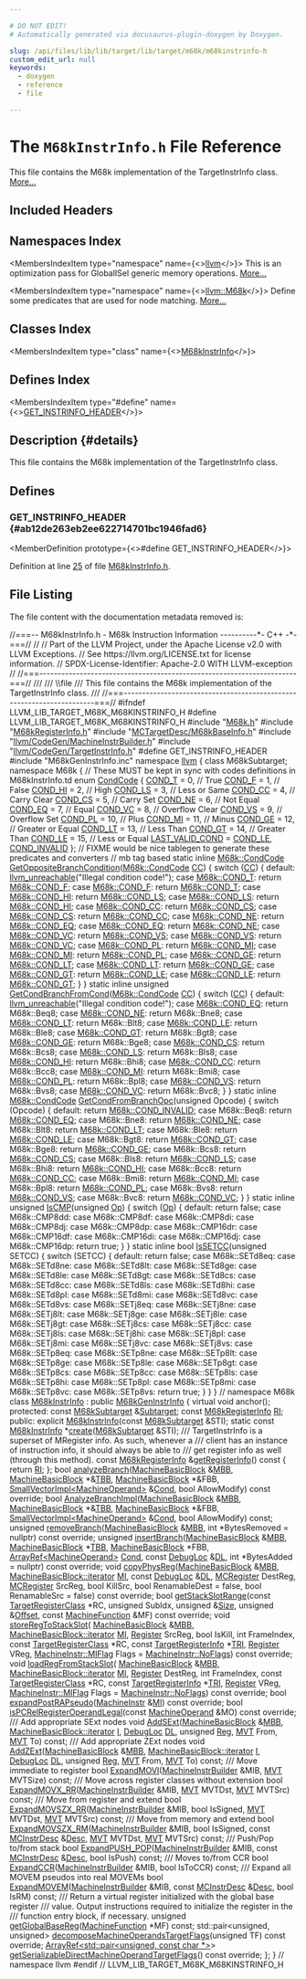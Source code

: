 ```yaml
---

# DO NOT EDIT!
# Automatically generated via docusaurus-plugin-doxygen by Doxygen.

slug: /api/files/lib/lib/target/lib/target/m68k/m68kinstrinfo-h
custom_edit_url: null
keywords:
  - doxygen
  - reference
  - file

---
```





# The `M68kInstrInfo.h` File Reference

<DoxygenPage pluginConfig={pluginConfig}>

This file contains the M68k implementation of the TargetInstrInfo class. <a href="#details">More...</a>

## Included Headers

<IncludesList>
<IncludesListItem
  filePath="M68k.h"
  permalink="/docs/api/files/lib/lib/target/lib/target/m68k/m68k-h"
  isLocal="true" />
<IncludesListItem
  filePath="M68kRegisterInfo.h"
  permalink="/docs/api/files/lib/lib/target/lib/target/m68k/m68kregisterinfo-h"
  isLocal="true" />
<IncludesListItem
  filePath="MCTargetDesc/M68kBaseInfo.h"
  permalink="/docs/api/files/lib/lib/target/lib/target/m68k/lib/target/m68k/mctargetdesc/m68kbaseinfo-h"
  isLocal="true" />
<IncludesListItem
  filePath="llvm/CodeGen/MachineInstrBuilder.h"
  permalink="/docs/api/files/include/include/llvm/include/llvm/codegen/machineinstrbuilder-h"
  isLocal="true" />
<IncludesListItem
  filePath="llvm/CodeGen/TargetInstrInfo.h"
  permalink="/docs/api/files/include/include/llvm/include/llvm/codegen/targetinstrinfo-h"
  isLocal="true" />
<IncludesListItem
  filePath="M68kGenInstrInfo.inc"
  permalink=""
  isLocal="true" />
</IncludesList>

## Namespaces Index

<MembersIndex>

<MembersIndexItem
  type="namespace"
  name={<><a href="/docs/api/namespaces/llvm">llvm</a></>}>
This is an optimization pass for GlobalISel generic memory operations. <a href="/docs/api/namespaces/llvm/#details">More...</a>
</MembersIndexItem>

<MembersIndexItem
  type="namespace"
  name={<><a href="/docs/api/namespaces/llvm/m68k">llvm::M68k</a></>}>
Define some predicates that are used for node matching. <a href="/docs/api/namespaces/llvm/m68k/#details">More...</a>
</MembersIndexItem>

</MembersIndex>

## Classes Index

<MembersIndex>

<MembersIndexItem
  type="class"
  name={<><a href="/docs/api/classes/llvm/m68kinstrinfo">M68kInstrInfo</a></>}>
</MembersIndexItem>

</MembersIndex>

## Defines Index

<MembersIndex>

<MembersIndexItem
  type="#define"
  name={<><a href="#ab12de263eb2ee622714701bc1946fad6">GET&#95;INSTRINFO&#95;HEADER</a></>}>
</MembersIndexItem>

</MembersIndex>

## Description {#details}

This file contains the M68k implementation of the TargetInstrInfo class.

<SectionDefinition>

## Defines

### GET&#95;INSTRINFO&#95;HEADER {#ab12de263eb2ee622714701bc1946fad6}

<MemberDefinition
  prototype={<>#define GET&#95;INSTRINFO&#95;HEADER</>}>

Definition at line <a href="#l00025">25</a> of file <a href="/docs/api/files/lib/lib/target/lib/target/m68k/m68kinstrinfo-h">M68kInstrInfo.h</a>.
</MemberDefinition>

</SectionDefinition>

## File Listing

The file content with the documentation metadata removed is:

<ProgramListing>

<Link id="l00001" /><CodeLine lineNumber="1"><Highlight kind="comment">//===-- M68kInstrInfo.h - M68k Instruction Information ----------&#42;- C++ -&#42;-===//</Highlight><Highlight kind="normal"></Highlight></CodeLine>
<Link id="l00002" /><CodeLine lineNumber="2"><Highlight kind="normal"></Highlight><Highlight kind="comment">//</Highlight><Highlight kind="normal"></Highlight></CodeLine>
<Link id="l00003" /><CodeLine lineNumber="3"><Highlight kind="normal"></Highlight><Highlight kind="comment">// Part of the LLVM Project, under the Apache License v2.0 with LLVM Exceptions.</Highlight><Highlight kind="normal"></Highlight></CodeLine>
<Link id="l00004" /><CodeLine lineNumber="4"><Highlight kind="normal"></Highlight><Highlight kind="comment">// See https://llvm.org/LICENSE.txt for license information.</Highlight><Highlight kind="normal"></Highlight></CodeLine>
<Link id="l00005" /><CodeLine lineNumber="5"><Highlight kind="normal"></Highlight><Highlight kind="comment">// SPDX-License-Identifier: Apache-2.0 WITH LLVM-exception</Highlight><Highlight kind="normal"></Highlight></CodeLine>
<Link id="l00006" /><CodeLine lineNumber="6"><Highlight kind="normal"></Highlight><Highlight kind="comment">//</Highlight><Highlight kind="normal"></Highlight></CodeLine>
<Link id="l00007" /><CodeLine lineNumber="7"><Highlight kind="normal"></Highlight><Highlight kind="comment">//===----------------------------------------------------------------------===//</Highlight><Highlight kind="comment"></Highlight></CodeLine>
<Link id="l00008" /><CodeLine lineNumber="8"><Highlight kind="comment">///</Highlight></CodeLine>
<Link id="l00009" /><CodeLine lineNumber="9"><Highlight kind="comment">/// \\file</Highlight></CodeLine>
<Link id="l00010" /><CodeLine lineNumber="10"><Highlight kind="comment">/// This file contains the M68k implementation of the TargetInstrInfo class.</Highlight></CodeLine>
<Link id="l00011" /><CodeLine lineNumber="11"><Highlight kind="comment">///</Highlight><Highlight kind="normal"></Highlight></CodeLine>
<Link id="l00012" /><CodeLine lineNumber="12"><Highlight kind="normal"></Highlight><Highlight kind="comment">//===----------------------------------------------------------------------===//</Highlight><Highlight kind="normal"></Highlight></CodeLine>
<Link id="l00013" /><CodeLine lineNumber="13"><Highlight kind="normal"></Highlight></CodeLine>
<Link id="l00014" /><CodeLine lineNumber="14"><Highlight kind="normal"></Highlight><Highlight kind="preprocessor">#ifndef LLVM&#95;LIB&#95;TARGET&#95;M68K&#95;M68KINSTRINFO&#95;H</Highlight><Highlight kind="normal"></Highlight></CodeLine>
<Link id="l00015" /><CodeLine lineNumber="15"><Highlight kind="normal"></Highlight><Highlight kind="preprocessor">#define LLVM&#95;LIB&#95;TARGET&#95;M68K&#95;M68KINSTRINFO&#95;H</Highlight><Highlight kind="normal"></Highlight></CodeLine>
<Link id="l00016" /><CodeLine lineNumber="16"><Highlight kind="normal"></Highlight></CodeLine>
<Link id="l00017" /><CodeLine lineNumber="17"><Highlight kind="normal"></Highlight><Highlight kind="preprocessor">#include &quot;<a href="/docs/api/files/lib/lib/target/lib/target/m68k/m68k-h">M68k.h</a>&quot;</Highlight><Highlight kind="normal"></Highlight></CodeLine>
<Link id="l00018" /><CodeLine lineNumber="18"><Highlight kind="normal"></Highlight><Highlight kind="preprocessor">#include &quot;<a href="/docs/api/files/lib/lib/target/lib/target/m68k/m68kregisterinfo-h">M68kRegisterInfo.h</a>&quot;</Highlight><Highlight kind="normal"></Highlight></CodeLine>
<Link id="l00019" /><CodeLine lineNumber="19"><Highlight kind="normal"></Highlight></CodeLine>
<Link id="l00020" /><CodeLine lineNumber="20"><Highlight kind="normal"></Highlight><Highlight kind="preprocessor">#include &quot;<a href="/docs/api/files/lib/lib/target/lib/target/m68k/lib/target/m68k/mctargetdesc/m68kbaseinfo-h">MCTargetDesc/M68kBaseInfo.h</a>&quot;</Highlight><Highlight kind="normal"></Highlight></CodeLine>
<Link id="l00021" /><CodeLine lineNumber="21"><Highlight kind="normal"></Highlight></CodeLine>
<Link id="l00022" /><CodeLine lineNumber="22"><Highlight kind="normal"></Highlight><Highlight kind="preprocessor">#include &quot;<a href="/docs/api/files/include/include/llvm/include/llvm/codegen/machineinstrbuilder-h">llvm/CodeGen/MachineInstrBuilder.h</a>&quot;</Highlight><Highlight kind="normal"></Highlight></CodeLine>
<Link id="l00023" /><CodeLine lineNumber="23"><Highlight kind="normal"></Highlight><Highlight kind="preprocessor">#include &quot;<a href="/docs/api/files/include/include/llvm/include/llvm/codegen/targetinstrinfo-h">llvm/CodeGen/TargetInstrInfo.h</a>&quot;</Highlight><Highlight kind="normal"></Highlight></CodeLine>
<Link id="l00024" /><CodeLine lineNumber="24"><Highlight kind="normal"></Highlight></CodeLine>
<Link id="l00025" /><CodeLine lineNumber="25" lineLink="#ab12de263eb2ee622714701bc1946fad6"><Highlight kind="normal"></Highlight><Highlight kind="preprocessor">#define GET&#95;INSTRINFO&#95;HEADER</Highlight><Highlight kind="normal"></Highlight></CodeLine>
<Link id="l00026" /><CodeLine lineNumber="26"><Highlight kind="normal"></Highlight><Highlight kind="preprocessor">#include &quot;M68kGenInstrInfo.inc&quot;</Highlight><Highlight kind="normal"></Highlight></CodeLine>
<Link id="l00027" /><CodeLine lineNumber="27"><Highlight kind="normal"></Highlight></CodeLine>
<Link id="l00028" /><CodeLine lineNumber="28"><Highlight kind="normal"></Highlight><Highlight kind="keyword">namespace </Highlight><Highlight kind="normal"><a href="/docs/api/namespaces/llvm">llvm</a> &#123;</Highlight></CodeLine>
<Link id="l00029" /><CodeLine lineNumber="29"><Highlight kind="normal"></Highlight></CodeLine>
<Link id="l00030" /><CodeLine lineNumber="30"><Highlight kind="normal"></Highlight><Highlight kind="keyword">class </Highlight><Highlight kind="normal">M68kSubtarget;</Highlight></CodeLine>
<Link id="l00031" /><CodeLine lineNumber="31"><Highlight kind="normal"></Highlight></CodeLine>
<Link id="l00032" /><CodeLine lineNumber="32"><Highlight kind="normal"></Highlight><Highlight kind="keyword">namespace </Highlight><Highlight kind="normal">M68k &#123;</Highlight></CodeLine>
<Link id="l00033" /><CodeLine lineNumber="33"><Highlight kind="normal"></Highlight><Highlight kind="comment">// These MUST be kept in sync with codes definitions in M68kInstrInfo.td</Highlight><Highlight kind="normal"></Highlight></CodeLine>
<Link id="l00034" /><CodeLine lineNumber="34" lineLink="/docs/api/namespaces/llvm/m68k/#a3ae7fc35b1e164744d5f085ff1e84039"><Highlight kind="normal"></Highlight><Highlight kind="keyword">enum</Highlight><Highlight kind="normal"> <a href="/docs/api/namespaces/llvm/m68k/#a3ae7fc35b1e164744d5f085ff1e84039">CondCode</a> &#123;</Highlight></CodeLine>
<Link id="l00035" /><CodeLine lineNumber="35" lineLink="/docs/api/namespaces/llvm/m68k/#a3ae7fc35b1e164744d5f085ff1e84039a173d46f3ad7ff4516cc52336b2949f13"><Highlight kind="normal">  <a href="/docs/api/namespaces/llvm/m68k/#a3ae7fc35b1e164744d5f085ff1e84039a173d46f3ad7ff4516cc52336b2949f13">COND&#95;T</a> = 0,   </Highlight><Highlight kind="comment">// True</Highlight><Highlight kind="normal"></Highlight></CodeLine>
<Link id="l00036" /><CodeLine lineNumber="36" lineLink="/docs/api/namespaces/llvm/m68k/#a3ae7fc35b1e164744d5f085ff1e84039a327a900d4ac7d27518a53bc7c1731ee5"><Highlight kind="normal">  <a href="/docs/api/namespaces/llvm/m68k/#a3ae7fc35b1e164744d5f085ff1e84039a327a900d4ac7d27518a53bc7c1731ee5">COND&#95;F</a> = 1,   </Highlight><Highlight kind="comment">// False</Highlight><Highlight kind="normal"></Highlight></CodeLine>
<Link id="l00037" /><CodeLine lineNumber="37" lineLink="/docs/api/namespaces/llvm/m68k/#a3ae7fc35b1e164744d5f085ff1e84039ab92c3630f32ebf09ebfffab9305bbd58"><Highlight kind="normal">  <a href="/docs/api/namespaces/llvm/m68k/#a3ae7fc35b1e164744d5f085ff1e84039ab92c3630f32ebf09ebfffab9305bbd58">COND&#95;HI</a> = 2,  </Highlight><Highlight kind="comment">// High</Highlight><Highlight kind="normal"></Highlight></CodeLine>
<Link id="l00038" /><CodeLine lineNumber="38" lineLink="/docs/api/namespaces/llvm/m68k/#a3ae7fc35b1e164744d5f085ff1e84039ae0e66410bd55b220017e4ff5c244ca21"><Highlight kind="normal">  <a href="/docs/api/namespaces/llvm/m68k/#a3ae7fc35b1e164744d5f085ff1e84039ae0e66410bd55b220017e4ff5c244ca21">COND&#95;LS</a> = 3,  </Highlight><Highlight kind="comment">// Less or Same</Highlight><Highlight kind="normal"></Highlight></CodeLine>
<Link id="l00039" /><CodeLine lineNumber="39" lineLink="/docs/api/namespaces/llvm/m68k/#a3ae7fc35b1e164744d5f085ff1e84039a7febd5dc3ed75138f38cc36cf0e30fcc"><Highlight kind="normal">  <a href="/docs/api/namespaces/llvm/m68k/#a3ae7fc35b1e164744d5f085ff1e84039a7febd5dc3ed75138f38cc36cf0e30fcc">COND&#95;CC</a> = 4,  </Highlight><Highlight kind="comment">// Carry Clear</Highlight><Highlight kind="normal"></Highlight></CodeLine>
<Link id="l00040" /><CodeLine lineNumber="40" lineLink="/docs/api/namespaces/llvm/m68k/#a3ae7fc35b1e164744d5f085ff1e84039aa25f8b0ba8ef8c152fcb4d880ee5d387"><Highlight kind="normal">  <a href="/docs/api/namespaces/llvm/m68k/#a3ae7fc35b1e164744d5f085ff1e84039aa25f8b0ba8ef8c152fcb4d880ee5d387">COND&#95;CS</a> = 5,  </Highlight><Highlight kind="comment">// Carry Set</Highlight><Highlight kind="normal"></Highlight></CodeLine>
<Link id="l00041" /><CodeLine lineNumber="41" lineLink="/docs/api/namespaces/llvm/m68k/#a3ae7fc35b1e164744d5f085ff1e84039aa901317a44b0be9a1ac4067028524bd6"><Highlight kind="normal">  <a href="/docs/api/namespaces/llvm/m68k/#a3ae7fc35b1e164744d5f085ff1e84039aa901317a44b0be9a1ac4067028524bd6">COND&#95;NE</a> = 6,  </Highlight><Highlight kind="comment">// Not Equal</Highlight><Highlight kind="normal"></Highlight></CodeLine>
<Link id="l00042" /><CodeLine lineNumber="42" lineLink="/docs/api/namespaces/llvm/m68k/#a3ae7fc35b1e164744d5f085ff1e84039ac148f8930d127f0c09a35848ad30419e"><Highlight kind="normal">  <a href="/docs/api/namespaces/llvm/m68k/#a3ae7fc35b1e164744d5f085ff1e84039ac148f8930d127f0c09a35848ad30419e">COND&#95;EQ</a> = 7,  </Highlight><Highlight kind="comment">// Equal</Highlight><Highlight kind="normal"></Highlight></CodeLine>
<Link id="l00043" /><CodeLine lineNumber="43" lineLink="/docs/api/namespaces/llvm/m68k/#a3ae7fc35b1e164744d5f085ff1e84039a4e035f352a713e4c58b6b6e306a19a8b"><Highlight kind="normal">  <a href="/docs/api/namespaces/llvm/m68k/#a3ae7fc35b1e164744d5f085ff1e84039a4e035f352a713e4c58b6b6e306a19a8b">COND&#95;VC</a> = 8,  </Highlight><Highlight kind="comment">// Overflow Clear</Highlight><Highlight kind="normal"></Highlight></CodeLine>
<Link id="l00044" /><CodeLine lineNumber="44" lineLink="/docs/api/namespaces/llvm/m68k/#a3ae7fc35b1e164744d5f085ff1e84039a8676b3e7eaf6d79f9b2cb242776b831a"><Highlight kind="normal">  <a href="/docs/api/namespaces/llvm/m68k/#a3ae7fc35b1e164744d5f085ff1e84039a8676b3e7eaf6d79f9b2cb242776b831a">COND&#95;VS</a> = 9,  </Highlight><Highlight kind="comment">// Overflow Set</Highlight><Highlight kind="normal"></Highlight></CodeLine>
<Link id="l00045" /><CodeLine lineNumber="45" lineLink="/docs/api/namespaces/llvm/m68k/#a3ae7fc35b1e164744d5f085ff1e84039ad7801a76a67f06e7074b6e7e82b63cb9"><Highlight kind="normal">  <a href="/docs/api/namespaces/llvm/m68k/#a3ae7fc35b1e164744d5f085ff1e84039ad7801a76a67f06e7074b6e7e82b63cb9">COND&#95;PL</a> = 10, </Highlight><Highlight kind="comment">// Plus</Highlight><Highlight kind="normal"></Highlight></CodeLine>
<Link id="l00046" /><CodeLine lineNumber="46" lineLink="/docs/api/namespaces/llvm/m68k/#a3ae7fc35b1e164744d5f085ff1e84039a2e5ed258170cfe7b8b2b759e3382fba2"><Highlight kind="normal">  <a href="/docs/api/namespaces/llvm/m68k/#a3ae7fc35b1e164744d5f085ff1e84039a2e5ed258170cfe7b8b2b759e3382fba2">COND&#95;MI</a> = 11, </Highlight><Highlight kind="comment">// Minus</Highlight><Highlight kind="normal"></Highlight></CodeLine>
<Link id="l00047" /><CodeLine lineNumber="47" lineLink="/docs/api/namespaces/llvm/m68k/#a3ae7fc35b1e164744d5f085ff1e84039af0e55f79c4cd6282754ac1bc5417573f"><Highlight kind="normal">  <a href="/docs/api/namespaces/llvm/m68k/#a3ae7fc35b1e164744d5f085ff1e84039af0e55f79c4cd6282754ac1bc5417573f">COND&#95;GE</a> = 12, </Highlight><Highlight kind="comment">// Greater or Equal</Highlight><Highlight kind="normal"></Highlight></CodeLine>
<Link id="l00048" /><CodeLine lineNumber="48" lineLink="/docs/api/namespaces/llvm/m68k/#a3ae7fc35b1e164744d5f085ff1e84039a99ca08e883ff21904ad2afcf58ac5b36"><Highlight kind="normal">  <a href="/docs/api/namespaces/llvm/m68k/#a3ae7fc35b1e164744d5f085ff1e84039a99ca08e883ff21904ad2afcf58ac5b36">COND&#95;LT</a> = 13, </Highlight><Highlight kind="comment">// Less Than</Highlight><Highlight kind="normal"></Highlight></CodeLine>
<Link id="l00049" /><CodeLine lineNumber="49" lineLink="/docs/api/namespaces/llvm/m68k/#a3ae7fc35b1e164744d5f085ff1e84039a9fa23e50c543dbc8e4199a4b2d86464e"><Highlight kind="normal">  <a href="/docs/api/namespaces/llvm/m68k/#a3ae7fc35b1e164744d5f085ff1e84039a9fa23e50c543dbc8e4199a4b2d86464e">COND&#95;GT</a> = 14, </Highlight><Highlight kind="comment">// Greater Than</Highlight><Highlight kind="normal"></Highlight></CodeLine>
<Link id="l00050" /><CodeLine lineNumber="50" lineLink="/docs/api/namespaces/llvm/m68k/#a3ae7fc35b1e164744d5f085ff1e84039a251eb0798d4ebad8afda15f84916869a"><Highlight kind="normal">  <a href="/docs/api/namespaces/llvm/m68k/#a3ae7fc35b1e164744d5f085ff1e84039a251eb0798d4ebad8afda15f84916869a">COND&#95;LE</a> = 15, </Highlight><Highlight kind="comment">// Less or Equal</Highlight><Highlight kind="normal"></Highlight></CodeLine>
<Link id="l00051" /><CodeLine lineNumber="51" lineLink="/docs/api/namespaces/llvm/m68k/#a3ae7fc35b1e164744d5f085ff1e84039a57bc7f557fe6ce5ca5edc4202e5f438d"><Highlight kind="normal">  <a href="/docs/api/namespaces/llvm/m68k/#a3ae7fc35b1e164744d5f085ff1e84039a57bc7f557fe6ce5ca5edc4202e5f438d">LAST&#95;VALID&#95;COND</a> = <a href="/docs/api/namespaces/llvm/m68k/#a3ae7fc35b1e164744d5f085ff1e84039a251eb0798d4ebad8afda15f84916869a">COND&#95;LE</a>,</Highlight></CodeLine>
<Link id="l00052" /><CodeLine lineNumber="52" lineLink="/docs/api/namespaces/llvm/m68k/#a3ae7fc35b1e164744d5f085ff1e84039a5033e89fe93b7cbea4d857dadb79c110"><Highlight kind="normal">  <a href="/docs/api/namespaces/llvm/m68k/#a3ae7fc35b1e164744d5f085ff1e84039a5033e89fe93b7cbea4d857dadb79c110">COND&#95;INVALID</a></Highlight></CodeLine>
<Link id="l00053" /><CodeLine lineNumber="53"><Highlight kind="normal">&#125;;</Highlight></CodeLine>
<Link id="l00054" /><CodeLine lineNumber="54"><Highlight kind="normal"></Highlight></CodeLine>
<Link id="l00055" /><CodeLine lineNumber="55"><Highlight kind="normal"></Highlight><Highlight kind="comment">// FIXME would be nice tablegen to generate these predicates and converters</Highlight><Highlight kind="normal"></Highlight></CodeLine>
<Link id="l00056" /><CodeLine lineNumber="56"><Highlight kind="normal"></Highlight><Highlight kind="comment">// mb tag based</Highlight><Highlight kind="normal"></Highlight></CodeLine>
<Link id="l00057" /><CodeLine lineNumber="57"><Highlight kind="normal"></Highlight></CodeLine>
<Link id="l00058" /><CodeLine lineNumber="58" lineLink="/docs/api/namespaces/llvm/m68k/#a876bb5be568d372d0a658d2ea5927b74"><Highlight kind="normal"></Highlight><Highlight kind="keyword">static</Highlight><Highlight kind="normal"> </Highlight><Highlight kind="keyword">inline</Highlight><Highlight kind="normal"> <a href="/docs/api/namespaces/llvm/m68k/#a3ae7fc35b1e164744d5f085ff1e84039">M68k::CondCode</a> <a href="/docs/api/namespaces/llvm/m68k/#a876bb5be568d372d0a658d2ea5927b74">GetOppositeBranchCondition</a>(<a href="/docs/api/namespaces/llvm/m68k/#a3ae7fc35b1e164744d5f085ff1e84039">M68k::CondCode</a> <a href="/docs/api/files/lib/lib/target/lib/target/riscv/riscvredundantcopyelimination-cpp/#a77c69067ae8279bc00ab8757731e90d7">CC</a>) &#123;</Highlight></CodeLine>
<Link id="l00059" /><CodeLine lineNumber="59"><Highlight kind="normal">  </Highlight><Highlight kind="keywordflow">switch</Highlight><Highlight kind="normal"> (<a href="/docs/api/files/lib/lib/target/lib/target/riscv/riscvredundantcopyelimination-cpp/#a77c69067ae8279bc00ab8757731e90d7">CC</a>) &#123;</Highlight></CodeLine>
<Link id="l00060" /><CodeLine lineNumber="60"><Highlight kind="normal">  </Highlight><Highlight kind="keywordflow">default</Highlight><Highlight kind="normal">:</Highlight></CodeLine>
<Link id="l00061" /><CodeLine lineNumber="61"><Highlight kind="normal">    <a href="/docs/api/files/include/include/llvm/include/llvm/support/errorhandling-h/#ace243f5c25697a1107cce46626b3dc94">llvm&#95;unreachable</a>(</Highlight><Highlight kind="stringliteral">&quot;Illegal condition code!&quot;</Highlight><Highlight kind="normal">);</Highlight></CodeLine>
<Link id="l00062" /><CodeLine lineNumber="62"><Highlight kind="normal">  </Highlight><Highlight kind="keywordflow">case</Highlight><Highlight kind="normal"> <a href="/docs/api/namespaces/llvm/m68k/#a3ae7fc35b1e164744d5f085ff1e84039a173d46f3ad7ff4516cc52336b2949f13">M68k::COND&#95;T</a>:</Highlight></CodeLine>
<Link id="l00063" /><CodeLine lineNumber="63"><Highlight kind="normal">    </Highlight><Highlight kind="keywordflow">return</Highlight><Highlight kind="normal"> <a href="/docs/api/namespaces/llvm/m68k/#a3ae7fc35b1e164744d5f085ff1e84039a327a900d4ac7d27518a53bc7c1731ee5">M68k::COND&#95;F</a>;</Highlight></CodeLine>
<Link id="l00064" /><CodeLine lineNumber="64"><Highlight kind="normal">  </Highlight><Highlight kind="keywordflow">case</Highlight><Highlight kind="normal"> <a href="/docs/api/namespaces/llvm/m68k/#a3ae7fc35b1e164744d5f085ff1e84039a327a900d4ac7d27518a53bc7c1731ee5">M68k::COND&#95;F</a>:</Highlight></CodeLine>
<Link id="l00065" /><CodeLine lineNumber="65"><Highlight kind="normal">    </Highlight><Highlight kind="keywordflow">return</Highlight><Highlight kind="normal"> <a href="/docs/api/namespaces/llvm/m68k/#a3ae7fc35b1e164744d5f085ff1e84039a173d46f3ad7ff4516cc52336b2949f13">M68k::COND&#95;T</a>;</Highlight></CodeLine>
<Link id="l00066" /><CodeLine lineNumber="66"><Highlight kind="normal">  </Highlight><Highlight kind="keywordflow">case</Highlight><Highlight kind="normal"> <a href="/docs/api/namespaces/llvm/m68k/#a3ae7fc35b1e164744d5f085ff1e84039ab92c3630f32ebf09ebfffab9305bbd58">M68k::COND&#95;HI</a>:</Highlight></CodeLine>
<Link id="l00067" /><CodeLine lineNumber="67"><Highlight kind="normal">    </Highlight><Highlight kind="keywordflow">return</Highlight><Highlight kind="normal"> <a href="/docs/api/namespaces/llvm/m68k/#a3ae7fc35b1e164744d5f085ff1e84039ae0e66410bd55b220017e4ff5c244ca21">M68k::COND&#95;LS</a>;</Highlight></CodeLine>
<Link id="l00068" /><CodeLine lineNumber="68"><Highlight kind="normal">  </Highlight><Highlight kind="keywordflow">case</Highlight><Highlight kind="normal"> <a href="/docs/api/namespaces/llvm/m68k/#a3ae7fc35b1e164744d5f085ff1e84039ae0e66410bd55b220017e4ff5c244ca21">M68k::COND&#95;LS</a>:</Highlight></CodeLine>
<Link id="l00069" /><CodeLine lineNumber="69"><Highlight kind="normal">    </Highlight><Highlight kind="keywordflow">return</Highlight><Highlight kind="normal"> <a href="/docs/api/namespaces/llvm/m68k/#a3ae7fc35b1e164744d5f085ff1e84039ab92c3630f32ebf09ebfffab9305bbd58">M68k::COND&#95;HI</a>;</Highlight></CodeLine>
<Link id="l00070" /><CodeLine lineNumber="70"><Highlight kind="normal">  </Highlight><Highlight kind="keywordflow">case</Highlight><Highlight kind="normal"> <a href="/docs/api/namespaces/llvm/m68k/#a3ae7fc35b1e164744d5f085ff1e84039a7febd5dc3ed75138f38cc36cf0e30fcc">M68k::COND&#95;CC</a>:</Highlight></CodeLine>
<Link id="l00071" /><CodeLine lineNumber="71"><Highlight kind="normal">    </Highlight><Highlight kind="keywordflow">return</Highlight><Highlight kind="normal"> <a href="/docs/api/namespaces/llvm/m68k/#a3ae7fc35b1e164744d5f085ff1e84039aa25f8b0ba8ef8c152fcb4d880ee5d387">M68k::COND&#95;CS</a>;</Highlight></CodeLine>
<Link id="l00072" /><CodeLine lineNumber="72"><Highlight kind="normal">  </Highlight><Highlight kind="keywordflow">case</Highlight><Highlight kind="normal"> <a href="/docs/api/namespaces/llvm/m68k/#a3ae7fc35b1e164744d5f085ff1e84039aa25f8b0ba8ef8c152fcb4d880ee5d387">M68k::COND&#95;CS</a>:</Highlight></CodeLine>
<Link id="l00073" /><CodeLine lineNumber="73"><Highlight kind="normal">    </Highlight><Highlight kind="keywordflow">return</Highlight><Highlight kind="normal"> <a href="/docs/api/namespaces/llvm/m68k/#a3ae7fc35b1e164744d5f085ff1e84039a7febd5dc3ed75138f38cc36cf0e30fcc">M68k::COND&#95;CC</a>;</Highlight></CodeLine>
<Link id="l00074" /><CodeLine lineNumber="74"><Highlight kind="normal">  </Highlight><Highlight kind="keywordflow">case</Highlight><Highlight kind="normal"> <a href="/docs/api/namespaces/llvm/m68k/#a3ae7fc35b1e164744d5f085ff1e84039aa901317a44b0be9a1ac4067028524bd6">M68k::COND&#95;NE</a>:</Highlight></CodeLine>
<Link id="l00075" /><CodeLine lineNumber="75"><Highlight kind="normal">    </Highlight><Highlight kind="keywordflow">return</Highlight><Highlight kind="normal"> <a href="/docs/api/namespaces/llvm/m68k/#a3ae7fc35b1e164744d5f085ff1e84039ac148f8930d127f0c09a35848ad30419e">M68k::COND&#95;EQ</a>;</Highlight></CodeLine>
<Link id="l00076" /><CodeLine lineNumber="76"><Highlight kind="normal">  </Highlight><Highlight kind="keywordflow">case</Highlight><Highlight kind="normal"> <a href="/docs/api/namespaces/llvm/m68k/#a3ae7fc35b1e164744d5f085ff1e84039ac148f8930d127f0c09a35848ad30419e">M68k::COND&#95;EQ</a>:</Highlight></CodeLine>
<Link id="l00077" /><CodeLine lineNumber="77"><Highlight kind="normal">    </Highlight><Highlight kind="keywordflow">return</Highlight><Highlight kind="normal"> <a href="/docs/api/namespaces/llvm/m68k/#a3ae7fc35b1e164744d5f085ff1e84039aa901317a44b0be9a1ac4067028524bd6">M68k::COND&#95;NE</a>;</Highlight></CodeLine>
<Link id="l00078" /><CodeLine lineNumber="78"><Highlight kind="normal">  </Highlight><Highlight kind="keywordflow">case</Highlight><Highlight kind="normal"> <a href="/docs/api/namespaces/llvm/m68k/#a3ae7fc35b1e164744d5f085ff1e84039a4e035f352a713e4c58b6b6e306a19a8b">M68k::COND&#95;VC</a>:</Highlight></CodeLine>
<Link id="l00079" /><CodeLine lineNumber="79"><Highlight kind="normal">    </Highlight><Highlight kind="keywordflow">return</Highlight><Highlight kind="normal"> <a href="/docs/api/namespaces/llvm/m68k/#a3ae7fc35b1e164744d5f085ff1e84039a8676b3e7eaf6d79f9b2cb242776b831a">M68k::COND&#95;VS</a>;</Highlight></CodeLine>
<Link id="l00080" /><CodeLine lineNumber="80"><Highlight kind="normal">  </Highlight><Highlight kind="keywordflow">case</Highlight><Highlight kind="normal"> <a href="/docs/api/namespaces/llvm/m68k/#a3ae7fc35b1e164744d5f085ff1e84039a8676b3e7eaf6d79f9b2cb242776b831a">M68k::COND&#95;VS</a>:</Highlight></CodeLine>
<Link id="l00081" /><CodeLine lineNumber="81"><Highlight kind="normal">    </Highlight><Highlight kind="keywordflow">return</Highlight><Highlight kind="normal"> <a href="/docs/api/namespaces/llvm/m68k/#a3ae7fc35b1e164744d5f085ff1e84039a4e035f352a713e4c58b6b6e306a19a8b">M68k::COND&#95;VC</a>;</Highlight></CodeLine>
<Link id="l00082" /><CodeLine lineNumber="82"><Highlight kind="normal">  </Highlight><Highlight kind="keywordflow">case</Highlight><Highlight kind="normal"> <a href="/docs/api/namespaces/llvm/m68k/#a3ae7fc35b1e164744d5f085ff1e84039ad7801a76a67f06e7074b6e7e82b63cb9">M68k::COND&#95;PL</a>:</Highlight></CodeLine>
<Link id="l00083" /><CodeLine lineNumber="83"><Highlight kind="normal">    </Highlight><Highlight kind="keywordflow">return</Highlight><Highlight kind="normal"> <a href="/docs/api/namespaces/llvm/m68k/#a3ae7fc35b1e164744d5f085ff1e84039a2e5ed258170cfe7b8b2b759e3382fba2">M68k::COND&#95;MI</a>;</Highlight></CodeLine>
<Link id="l00084" /><CodeLine lineNumber="84"><Highlight kind="normal">  </Highlight><Highlight kind="keywordflow">case</Highlight><Highlight kind="normal"> <a href="/docs/api/namespaces/llvm/m68k/#a3ae7fc35b1e164744d5f085ff1e84039a2e5ed258170cfe7b8b2b759e3382fba2">M68k::COND&#95;MI</a>:</Highlight></CodeLine>
<Link id="l00085" /><CodeLine lineNumber="85"><Highlight kind="normal">    </Highlight><Highlight kind="keywordflow">return</Highlight><Highlight kind="normal"> <a href="/docs/api/namespaces/llvm/m68k/#a3ae7fc35b1e164744d5f085ff1e84039ad7801a76a67f06e7074b6e7e82b63cb9">M68k::COND&#95;PL</a>;</Highlight></CodeLine>
<Link id="l00086" /><CodeLine lineNumber="86"><Highlight kind="normal">  </Highlight><Highlight kind="keywordflow">case</Highlight><Highlight kind="normal"> <a href="/docs/api/namespaces/llvm/m68k/#a3ae7fc35b1e164744d5f085ff1e84039af0e55f79c4cd6282754ac1bc5417573f">M68k::COND&#95;GE</a>:</Highlight></CodeLine>
<Link id="l00087" /><CodeLine lineNumber="87"><Highlight kind="normal">    </Highlight><Highlight kind="keywordflow">return</Highlight><Highlight kind="normal"> <a href="/docs/api/namespaces/llvm/m68k/#a3ae7fc35b1e164744d5f085ff1e84039a99ca08e883ff21904ad2afcf58ac5b36">M68k::COND&#95;LT</a>;</Highlight></CodeLine>
<Link id="l00088" /><CodeLine lineNumber="88"><Highlight kind="normal">  </Highlight><Highlight kind="keywordflow">case</Highlight><Highlight kind="normal"> <a href="/docs/api/namespaces/llvm/m68k/#a3ae7fc35b1e164744d5f085ff1e84039a99ca08e883ff21904ad2afcf58ac5b36">M68k::COND&#95;LT</a>:</Highlight></CodeLine>
<Link id="l00089" /><CodeLine lineNumber="89"><Highlight kind="normal">    </Highlight><Highlight kind="keywordflow">return</Highlight><Highlight kind="normal"> <a href="/docs/api/namespaces/llvm/m68k/#a3ae7fc35b1e164744d5f085ff1e84039af0e55f79c4cd6282754ac1bc5417573f">M68k::COND&#95;GE</a>;</Highlight></CodeLine>
<Link id="l00090" /><CodeLine lineNumber="90"><Highlight kind="normal">  </Highlight><Highlight kind="keywordflow">case</Highlight><Highlight kind="normal"> <a href="/docs/api/namespaces/llvm/m68k/#a3ae7fc35b1e164744d5f085ff1e84039a9fa23e50c543dbc8e4199a4b2d86464e">M68k::COND&#95;GT</a>:</Highlight></CodeLine>
<Link id="l00091" /><CodeLine lineNumber="91"><Highlight kind="normal">    </Highlight><Highlight kind="keywordflow">return</Highlight><Highlight kind="normal"> <a href="/docs/api/namespaces/llvm/m68k/#a3ae7fc35b1e164744d5f085ff1e84039a251eb0798d4ebad8afda15f84916869a">M68k::COND&#95;LE</a>;</Highlight></CodeLine>
<Link id="l00092" /><CodeLine lineNumber="92"><Highlight kind="normal">  </Highlight><Highlight kind="keywordflow">case</Highlight><Highlight kind="normal"> <a href="/docs/api/namespaces/llvm/m68k/#a3ae7fc35b1e164744d5f085ff1e84039a251eb0798d4ebad8afda15f84916869a">M68k::COND&#95;LE</a>:</Highlight></CodeLine>
<Link id="l00093" /><CodeLine lineNumber="93"><Highlight kind="normal">    </Highlight><Highlight kind="keywordflow">return</Highlight><Highlight kind="normal"> <a href="/docs/api/namespaces/llvm/m68k/#a3ae7fc35b1e164744d5f085ff1e84039a9fa23e50c543dbc8e4199a4b2d86464e">M68k::COND&#95;GT</a>;</Highlight></CodeLine>
<Link id="l00094" /><CodeLine lineNumber="94"><Highlight kind="normal">  &#125;</Highlight></CodeLine>
<Link id="l00095" /><CodeLine lineNumber="95"><Highlight kind="normal">&#125;</Highlight></CodeLine>
<Link id="l00096" /><CodeLine lineNumber="96"><Highlight kind="normal"></Highlight></CodeLine>
<Link id="l00097" /><CodeLine lineNumber="97" lineLink="/docs/api/namespaces/llvm/m68k/#a53befb9ac81cf6c262c28640cb6c5425"><Highlight kind="normal"></Highlight><Highlight kind="keyword">static</Highlight><Highlight kind="normal"> </Highlight><Highlight kind="keyword">inline</Highlight><Highlight kind="normal"> </Highlight><Highlight kind="keywordtype">unsigned</Highlight><Highlight kind="normal"> <a href="/docs/api/namespaces/llvm/m68k/#a53befb9ac81cf6c262c28640cb6c5425">GetCondBranchFromCond</a>(<a href="/docs/api/namespaces/llvm/m68k/#a3ae7fc35b1e164744d5f085ff1e84039">M68k::CondCode</a> <a href="/docs/api/files/lib/lib/target/lib/target/riscv/riscvredundantcopyelimination-cpp/#a77c69067ae8279bc00ab8757731e90d7">CC</a>) &#123;</Highlight></CodeLine>
<Link id="l00098" /><CodeLine lineNumber="98"><Highlight kind="normal">  </Highlight><Highlight kind="keywordflow">switch</Highlight><Highlight kind="normal"> (<a href="/docs/api/files/lib/lib/target/lib/target/riscv/riscvredundantcopyelimination-cpp/#a77c69067ae8279bc00ab8757731e90d7">CC</a>) &#123;</Highlight></CodeLine>
<Link id="l00099" /><CodeLine lineNumber="99"><Highlight kind="normal">  </Highlight><Highlight kind="keywordflow">default</Highlight><Highlight kind="normal">:</Highlight></CodeLine>
<Link id="l00100" /><CodeLine lineNumber="100"><Highlight kind="normal">    <a href="/docs/api/files/include/include/llvm/include/llvm/support/errorhandling-h/#ace243f5c25697a1107cce46626b3dc94">llvm&#95;unreachable</a>(</Highlight><Highlight kind="stringliteral">&quot;Illegal condition code!&quot;</Highlight><Highlight kind="normal">);</Highlight></CodeLine>
<Link id="l00101" /><CodeLine lineNumber="101"><Highlight kind="normal">  </Highlight><Highlight kind="keywordflow">case</Highlight><Highlight kind="normal"> <a href="/docs/api/namespaces/llvm/m68k/#a3ae7fc35b1e164744d5f085ff1e84039ac148f8930d127f0c09a35848ad30419e">M68k::COND&#95;EQ</a>:</Highlight></CodeLine>
<Link id="l00102" /><CodeLine lineNumber="102"><Highlight kind="normal">    </Highlight><Highlight kind="keywordflow">return</Highlight><Highlight kind="normal"> M68k::Beq8;</Highlight></CodeLine>
<Link id="l00103" /><CodeLine lineNumber="103"><Highlight kind="normal">  </Highlight><Highlight kind="keywordflow">case</Highlight><Highlight kind="normal"> <a href="/docs/api/namespaces/llvm/m68k/#a3ae7fc35b1e164744d5f085ff1e84039aa901317a44b0be9a1ac4067028524bd6">M68k::COND&#95;NE</a>:</Highlight></CodeLine>
<Link id="l00104" /><CodeLine lineNumber="104"><Highlight kind="normal">    </Highlight><Highlight kind="keywordflow">return</Highlight><Highlight kind="normal"> M68k::Bne8;</Highlight></CodeLine>
<Link id="l00105" /><CodeLine lineNumber="105"><Highlight kind="normal">  </Highlight><Highlight kind="keywordflow">case</Highlight><Highlight kind="normal"> <a href="/docs/api/namespaces/llvm/m68k/#a3ae7fc35b1e164744d5f085ff1e84039a99ca08e883ff21904ad2afcf58ac5b36">M68k::COND&#95;LT</a>:</Highlight></CodeLine>
<Link id="l00106" /><CodeLine lineNumber="106"><Highlight kind="normal">    </Highlight><Highlight kind="keywordflow">return</Highlight><Highlight kind="normal"> M68k::Blt8;</Highlight></CodeLine>
<Link id="l00107" /><CodeLine lineNumber="107"><Highlight kind="normal">  </Highlight><Highlight kind="keywordflow">case</Highlight><Highlight kind="normal"> <a href="/docs/api/namespaces/llvm/m68k/#a3ae7fc35b1e164744d5f085ff1e84039a251eb0798d4ebad8afda15f84916869a">M68k::COND&#95;LE</a>:</Highlight></CodeLine>
<Link id="l00108" /><CodeLine lineNumber="108"><Highlight kind="normal">    </Highlight><Highlight kind="keywordflow">return</Highlight><Highlight kind="normal"> M68k::Ble8;</Highlight></CodeLine>
<Link id="l00109" /><CodeLine lineNumber="109"><Highlight kind="normal">  </Highlight><Highlight kind="keywordflow">case</Highlight><Highlight kind="normal"> <a href="/docs/api/namespaces/llvm/m68k/#a3ae7fc35b1e164744d5f085ff1e84039a9fa23e50c543dbc8e4199a4b2d86464e">M68k::COND&#95;GT</a>:</Highlight></CodeLine>
<Link id="l00110" /><CodeLine lineNumber="110"><Highlight kind="normal">    </Highlight><Highlight kind="keywordflow">return</Highlight><Highlight kind="normal"> M68k::Bgt8;</Highlight></CodeLine>
<Link id="l00111" /><CodeLine lineNumber="111"><Highlight kind="normal">  </Highlight><Highlight kind="keywordflow">case</Highlight><Highlight kind="normal"> <a href="/docs/api/namespaces/llvm/m68k/#a3ae7fc35b1e164744d5f085ff1e84039af0e55f79c4cd6282754ac1bc5417573f">M68k::COND&#95;GE</a>:</Highlight></CodeLine>
<Link id="l00112" /><CodeLine lineNumber="112"><Highlight kind="normal">    </Highlight><Highlight kind="keywordflow">return</Highlight><Highlight kind="normal"> M68k::Bge8;</Highlight></CodeLine>
<Link id="l00113" /><CodeLine lineNumber="113"><Highlight kind="normal">  </Highlight><Highlight kind="keywordflow">case</Highlight><Highlight kind="normal"> <a href="/docs/api/namespaces/llvm/m68k/#a3ae7fc35b1e164744d5f085ff1e84039aa25f8b0ba8ef8c152fcb4d880ee5d387">M68k::COND&#95;CS</a>:</Highlight></CodeLine>
<Link id="l00114" /><CodeLine lineNumber="114"><Highlight kind="normal">    </Highlight><Highlight kind="keywordflow">return</Highlight><Highlight kind="normal"> M68k::Bcs8;</Highlight></CodeLine>
<Link id="l00115" /><CodeLine lineNumber="115"><Highlight kind="normal">  </Highlight><Highlight kind="keywordflow">case</Highlight><Highlight kind="normal"> <a href="/docs/api/namespaces/llvm/m68k/#a3ae7fc35b1e164744d5f085ff1e84039ae0e66410bd55b220017e4ff5c244ca21">M68k::COND&#95;LS</a>:</Highlight></CodeLine>
<Link id="l00116" /><CodeLine lineNumber="116"><Highlight kind="normal">    </Highlight><Highlight kind="keywordflow">return</Highlight><Highlight kind="normal"> M68k::Bls8;</Highlight></CodeLine>
<Link id="l00117" /><CodeLine lineNumber="117"><Highlight kind="normal">  </Highlight><Highlight kind="keywordflow">case</Highlight><Highlight kind="normal"> <a href="/docs/api/namespaces/llvm/m68k/#a3ae7fc35b1e164744d5f085ff1e84039ab92c3630f32ebf09ebfffab9305bbd58">M68k::COND&#95;HI</a>:</Highlight></CodeLine>
<Link id="l00118" /><CodeLine lineNumber="118"><Highlight kind="normal">    </Highlight><Highlight kind="keywordflow">return</Highlight><Highlight kind="normal"> M68k::Bhi8;</Highlight></CodeLine>
<Link id="l00119" /><CodeLine lineNumber="119"><Highlight kind="normal">  </Highlight><Highlight kind="keywordflow">case</Highlight><Highlight kind="normal"> <a href="/docs/api/namespaces/llvm/m68k/#a3ae7fc35b1e164744d5f085ff1e84039a7febd5dc3ed75138f38cc36cf0e30fcc">M68k::COND&#95;CC</a>:</Highlight></CodeLine>
<Link id="l00120" /><CodeLine lineNumber="120"><Highlight kind="normal">    </Highlight><Highlight kind="keywordflow">return</Highlight><Highlight kind="normal"> M68k::Bcc8;</Highlight></CodeLine>
<Link id="l00121" /><CodeLine lineNumber="121"><Highlight kind="normal">  </Highlight><Highlight kind="keywordflow">case</Highlight><Highlight kind="normal"> <a href="/docs/api/namespaces/llvm/m68k/#a3ae7fc35b1e164744d5f085ff1e84039a2e5ed258170cfe7b8b2b759e3382fba2">M68k::COND&#95;MI</a>:</Highlight></CodeLine>
<Link id="l00122" /><CodeLine lineNumber="122"><Highlight kind="normal">    </Highlight><Highlight kind="keywordflow">return</Highlight><Highlight kind="normal"> M68k::Bmi8;</Highlight></CodeLine>
<Link id="l00123" /><CodeLine lineNumber="123"><Highlight kind="normal">  </Highlight><Highlight kind="keywordflow">case</Highlight><Highlight kind="normal"> <a href="/docs/api/namespaces/llvm/m68k/#a3ae7fc35b1e164744d5f085ff1e84039ad7801a76a67f06e7074b6e7e82b63cb9">M68k::COND&#95;PL</a>:</Highlight></CodeLine>
<Link id="l00124" /><CodeLine lineNumber="124"><Highlight kind="normal">    </Highlight><Highlight kind="keywordflow">return</Highlight><Highlight kind="normal"> M68k::Bpl8;</Highlight></CodeLine>
<Link id="l00125" /><CodeLine lineNumber="125"><Highlight kind="normal">  </Highlight><Highlight kind="keywordflow">case</Highlight><Highlight kind="normal"> <a href="/docs/api/namespaces/llvm/m68k/#a3ae7fc35b1e164744d5f085ff1e84039a8676b3e7eaf6d79f9b2cb242776b831a">M68k::COND&#95;VS</a>:</Highlight></CodeLine>
<Link id="l00126" /><CodeLine lineNumber="126"><Highlight kind="normal">    </Highlight><Highlight kind="keywordflow">return</Highlight><Highlight kind="normal"> M68k::Bvs8;</Highlight></CodeLine>
<Link id="l00127" /><CodeLine lineNumber="127"><Highlight kind="normal">  </Highlight><Highlight kind="keywordflow">case</Highlight><Highlight kind="normal"> <a href="/docs/api/namespaces/llvm/m68k/#a3ae7fc35b1e164744d5f085ff1e84039a4e035f352a713e4c58b6b6e306a19a8b">M68k::COND&#95;VC</a>:</Highlight></CodeLine>
<Link id="l00128" /><CodeLine lineNumber="128"><Highlight kind="normal">    </Highlight><Highlight kind="keywordflow">return</Highlight><Highlight kind="normal"> M68k::Bvc8;</Highlight></CodeLine>
<Link id="l00129" /><CodeLine lineNumber="129"><Highlight kind="normal">  &#125;</Highlight></CodeLine>
<Link id="l00130" /><CodeLine lineNumber="130"><Highlight kind="normal">&#125;</Highlight></CodeLine>
<Link id="l00131" /><CodeLine lineNumber="131"><Highlight kind="normal"></Highlight></CodeLine>
<Link id="l00132" /><CodeLine lineNumber="132" lineLink="/docs/api/namespaces/llvm/m68k/#af68462432be0df20e086eea034fe3cc0"><Highlight kind="normal"></Highlight><Highlight kind="keyword">static</Highlight><Highlight kind="normal"> </Highlight><Highlight kind="keyword">inline</Highlight><Highlight kind="normal"> <a href="/docs/api/namespaces/llvm/m68k/#a3ae7fc35b1e164744d5f085ff1e84039">M68k::CondCode</a> <a href="/docs/api/namespaces/llvm/m68k/#af68462432be0df20e086eea034fe3cc0">GetCondFromBranchOpc</a>(</Highlight><Highlight kind="keywordtype">unsigned</Highlight><Highlight kind="normal"> Opcode) &#123;</Highlight></CodeLine>
<Link id="l00133" /><CodeLine lineNumber="133"><Highlight kind="normal">  </Highlight><Highlight kind="keywordflow">switch</Highlight><Highlight kind="normal"> (Opcode) &#123;</Highlight></CodeLine>
<Link id="l00134" /><CodeLine lineNumber="134"><Highlight kind="normal">  </Highlight><Highlight kind="keywordflow">default</Highlight><Highlight kind="normal">:</Highlight></CodeLine>
<Link id="l00135" /><CodeLine lineNumber="135"><Highlight kind="normal">    </Highlight><Highlight kind="keywordflow">return</Highlight><Highlight kind="normal"> <a href="/docs/api/namespaces/llvm/m68k/#a3ae7fc35b1e164744d5f085ff1e84039a5033e89fe93b7cbea4d857dadb79c110">M68k::COND&#95;INVALID</a>;</Highlight></CodeLine>
<Link id="l00136" /><CodeLine lineNumber="136"><Highlight kind="normal">  </Highlight><Highlight kind="keywordflow">case</Highlight><Highlight kind="normal"> M68k::Beq8:</Highlight></CodeLine>
<Link id="l00137" /><CodeLine lineNumber="137"><Highlight kind="normal">    </Highlight><Highlight kind="keywordflow">return</Highlight><Highlight kind="normal"> <a href="/docs/api/namespaces/llvm/m68k/#a3ae7fc35b1e164744d5f085ff1e84039ac148f8930d127f0c09a35848ad30419e">M68k::COND&#95;EQ</a>;</Highlight></CodeLine>
<Link id="l00138" /><CodeLine lineNumber="138"><Highlight kind="normal">  </Highlight><Highlight kind="keywordflow">case</Highlight><Highlight kind="normal"> M68k::Bne8:</Highlight></CodeLine>
<Link id="l00139" /><CodeLine lineNumber="139"><Highlight kind="normal">    </Highlight><Highlight kind="keywordflow">return</Highlight><Highlight kind="normal"> <a href="/docs/api/namespaces/llvm/m68k/#a3ae7fc35b1e164744d5f085ff1e84039aa901317a44b0be9a1ac4067028524bd6">M68k::COND&#95;NE</a>;</Highlight></CodeLine>
<Link id="l00140" /><CodeLine lineNumber="140"><Highlight kind="normal">  </Highlight><Highlight kind="keywordflow">case</Highlight><Highlight kind="normal"> M68k::Blt8:</Highlight></CodeLine>
<Link id="l00141" /><CodeLine lineNumber="141"><Highlight kind="normal">    </Highlight><Highlight kind="keywordflow">return</Highlight><Highlight kind="normal"> <a href="/docs/api/namespaces/llvm/m68k/#a3ae7fc35b1e164744d5f085ff1e84039a99ca08e883ff21904ad2afcf58ac5b36">M68k::COND&#95;LT</a>;</Highlight></CodeLine>
<Link id="l00142" /><CodeLine lineNumber="142"><Highlight kind="normal">  </Highlight><Highlight kind="keywordflow">case</Highlight><Highlight kind="normal"> M68k::Ble8:</Highlight></CodeLine>
<Link id="l00143" /><CodeLine lineNumber="143"><Highlight kind="normal">    </Highlight><Highlight kind="keywordflow">return</Highlight><Highlight kind="normal"> <a href="/docs/api/namespaces/llvm/m68k/#a3ae7fc35b1e164744d5f085ff1e84039a251eb0798d4ebad8afda15f84916869a">M68k::COND&#95;LE</a>;</Highlight></CodeLine>
<Link id="l00144" /><CodeLine lineNumber="144"><Highlight kind="normal">  </Highlight><Highlight kind="keywordflow">case</Highlight><Highlight kind="normal"> M68k::Bgt8:</Highlight></CodeLine>
<Link id="l00145" /><CodeLine lineNumber="145"><Highlight kind="normal">    </Highlight><Highlight kind="keywordflow">return</Highlight><Highlight kind="normal"> <a href="/docs/api/namespaces/llvm/m68k/#a3ae7fc35b1e164744d5f085ff1e84039a9fa23e50c543dbc8e4199a4b2d86464e">M68k::COND&#95;GT</a>;</Highlight></CodeLine>
<Link id="l00146" /><CodeLine lineNumber="146"><Highlight kind="normal">  </Highlight><Highlight kind="keywordflow">case</Highlight><Highlight kind="normal"> M68k::Bge8:</Highlight></CodeLine>
<Link id="l00147" /><CodeLine lineNumber="147"><Highlight kind="normal">    </Highlight><Highlight kind="keywordflow">return</Highlight><Highlight kind="normal"> <a href="/docs/api/namespaces/llvm/m68k/#a3ae7fc35b1e164744d5f085ff1e84039af0e55f79c4cd6282754ac1bc5417573f">M68k::COND&#95;GE</a>;</Highlight></CodeLine>
<Link id="l00148" /><CodeLine lineNumber="148"><Highlight kind="normal">  </Highlight><Highlight kind="keywordflow">case</Highlight><Highlight kind="normal"> M68k::Bcs8:</Highlight></CodeLine>
<Link id="l00149" /><CodeLine lineNumber="149"><Highlight kind="normal">    </Highlight><Highlight kind="keywordflow">return</Highlight><Highlight kind="normal"> <a href="/docs/api/namespaces/llvm/m68k/#a3ae7fc35b1e164744d5f085ff1e84039aa25f8b0ba8ef8c152fcb4d880ee5d387">M68k::COND&#95;CS</a>;</Highlight></CodeLine>
<Link id="l00150" /><CodeLine lineNumber="150"><Highlight kind="normal">  </Highlight><Highlight kind="keywordflow">case</Highlight><Highlight kind="normal"> M68k::Bls8:</Highlight></CodeLine>
<Link id="l00151" /><CodeLine lineNumber="151"><Highlight kind="normal">    </Highlight><Highlight kind="keywordflow">return</Highlight><Highlight kind="normal"> <a href="/docs/api/namespaces/llvm/m68k/#a3ae7fc35b1e164744d5f085ff1e84039ae0e66410bd55b220017e4ff5c244ca21">M68k::COND&#95;LS</a>;</Highlight></CodeLine>
<Link id="l00152" /><CodeLine lineNumber="152"><Highlight kind="normal">  </Highlight><Highlight kind="keywordflow">case</Highlight><Highlight kind="normal"> M68k::Bhi8:</Highlight></CodeLine>
<Link id="l00153" /><CodeLine lineNumber="153"><Highlight kind="normal">    </Highlight><Highlight kind="keywordflow">return</Highlight><Highlight kind="normal"> <a href="/docs/api/namespaces/llvm/m68k/#a3ae7fc35b1e164744d5f085ff1e84039ab92c3630f32ebf09ebfffab9305bbd58">M68k::COND&#95;HI</a>;</Highlight></CodeLine>
<Link id="l00154" /><CodeLine lineNumber="154"><Highlight kind="normal">  </Highlight><Highlight kind="keywordflow">case</Highlight><Highlight kind="normal"> M68k::Bcc8:</Highlight></CodeLine>
<Link id="l00155" /><CodeLine lineNumber="155"><Highlight kind="normal">    </Highlight><Highlight kind="keywordflow">return</Highlight><Highlight kind="normal"> <a href="/docs/api/namespaces/llvm/m68k/#a3ae7fc35b1e164744d5f085ff1e84039a7febd5dc3ed75138f38cc36cf0e30fcc">M68k::COND&#95;CC</a>;</Highlight></CodeLine>
<Link id="l00156" /><CodeLine lineNumber="156"><Highlight kind="normal">  </Highlight><Highlight kind="keywordflow">case</Highlight><Highlight kind="normal"> M68k::Bmi8:</Highlight></CodeLine>
<Link id="l00157" /><CodeLine lineNumber="157"><Highlight kind="normal">    </Highlight><Highlight kind="keywordflow">return</Highlight><Highlight kind="normal"> <a href="/docs/api/namespaces/llvm/m68k/#a3ae7fc35b1e164744d5f085ff1e84039a2e5ed258170cfe7b8b2b759e3382fba2">M68k::COND&#95;MI</a>;</Highlight></CodeLine>
<Link id="l00158" /><CodeLine lineNumber="158"><Highlight kind="normal">  </Highlight><Highlight kind="keywordflow">case</Highlight><Highlight kind="normal"> M68k::Bpl8:</Highlight></CodeLine>
<Link id="l00159" /><CodeLine lineNumber="159"><Highlight kind="normal">    </Highlight><Highlight kind="keywordflow">return</Highlight><Highlight kind="normal"> <a href="/docs/api/namespaces/llvm/m68k/#a3ae7fc35b1e164744d5f085ff1e84039ad7801a76a67f06e7074b6e7e82b63cb9">M68k::COND&#95;PL</a>;</Highlight></CodeLine>
<Link id="l00160" /><CodeLine lineNumber="160"><Highlight kind="normal">  </Highlight><Highlight kind="keywordflow">case</Highlight><Highlight kind="normal"> M68k::Bvs8:</Highlight></CodeLine>
<Link id="l00161" /><CodeLine lineNumber="161"><Highlight kind="normal">    </Highlight><Highlight kind="keywordflow">return</Highlight><Highlight kind="normal"> <a href="/docs/api/namespaces/llvm/m68k/#a3ae7fc35b1e164744d5f085ff1e84039a8676b3e7eaf6d79f9b2cb242776b831a">M68k::COND&#95;VS</a>;</Highlight></CodeLine>
<Link id="l00162" /><CodeLine lineNumber="162"><Highlight kind="normal">  </Highlight><Highlight kind="keywordflow">case</Highlight><Highlight kind="normal"> M68k::Bvc8:</Highlight></CodeLine>
<Link id="l00163" /><CodeLine lineNumber="163"><Highlight kind="normal">    </Highlight><Highlight kind="keywordflow">return</Highlight><Highlight kind="normal"> <a href="/docs/api/namespaces/llvm/m68k/#a3ae7fc35b1e164744d5f085ff1e84039a4e035f352a713e4c58b6b6e306a19a8b">M68k::COND&#95;VC</a>;</Highlight></CodeLine>
<Link id="l00164" /><CodeLine lineNumber="164"><Highlight kind="normal">  &#125;</Highlight></CodeLine>
<Link id="l00165" /><CodeLine lineNumber="165"><Highlight kind="normal">&#125;</Highlight></CodeLine>
<Link id="l00166" /><CodeLine lineNumber="166"><Highlight kind="normal"></Highlight></CodeLine>
<Link id="l00167" /><CodeLine lineNumber="167" lineLink="/docs/api/namespaces/llvm/m68k/#a27cf406d028f2c6c883efe8b68b3fe17"><Highlight kind="normal"></Highlight><Highlight kind="keyword">static</Highlight><Highlight kind="normal"> </Highlight><Highlight kind="keyword">inline</Highlight><Highlight kind="normal"> </Highlight><Highlight kind="keywordtype">unsigned</Highlight><Highlight kind="normal"> <a href="/docs/api/namespaces/llvm/m68k/#a27cf406d028f2c6c883efe8b68b3fe17">IsCMP</a>(</Highlight><Highlight kind="keywordtype">unsigned</Highlight><Highlight kind="normal"> <a href="/docs/api/namespaces/llvm/#ab471937b9a227e70c7fe8bd9604014d6">Op</a>) &#123;</Highlight></CodeLine>
<Link id="l00168" /><CodeLine lineNumber="168"><Highlight kind="normal">  </Highlight><Highlight kind="keywordflow">switch</Highlight><Highlight kind="normal"> (<a href="/docs/api/namespaces/llvm/#ab471937b9a227e70c7fe8bd9604014d6">Op</a>) &#123;</Highlight></CodeLine>
<Link id="l00169" /><CodeLine lineNumber="169"><Highlight kind="normal">  </Highlight><Highlight kind="keywordflow">default</Highlight><Highlight kind="normal">:</Highlight></CodeLine>
<Link id="l00170" /><CodeLine lineNumber="170"><Highlight kind="normal">    </Highlight><Highlight kind="keywordflow">return</Highlight><Highlight kind="normal"> </Highlight><Highlight kind="keyword">false</Highlight><Highlight kind="normal">;</Highlight></CodeLine>
<Link id="l00171" /><CodeLine lineNumber="171"><Highlight kind="normal">  </Highlight><Highlight kind="keywordflow">case</Highlight><Highlight kind="normal"> M68k::CMP8dd:</Highlight></CodeLine>
<Link id="l00172" /><CodeLine lineNumber="172"><Highlight kind="normal">  </Highlight><Highlight kind="keywordflow">case</Highlight><Highlight kind="normal"> M68k::CMP8df:</Highlight></CodeLine>
<Link id="l00173" /><CodeLine lineNumber="173"><Highlight kind="normal">  </Highlight><Highlight kind="keywordflow">case</Highlight><Highlight kind="normal"> M68k::CMP8di:</Highlight></CodeLine>
<Link id="l00174" /><CodeLine lineNumber="174"><Highlight kind="normal">  </Highlight><Highlight kind="keywordflow">case</Highlight><Highlight kind="normal"> M68k::CMP8dj:</Highlight></CodeLine>
<Link id="l00175" /><CodeLine lineNumber="175"><Highlight kind="normal">  </Highlight><Highlight kind="keywordflow">case</Highlight><Highlight kind="normal"> M68k::CMP8dp:</Highlight></CodeLine>
<Link id="l00176" /><CodeLine lineNumber="176"><Highlight kind="normal">  </Highlight><Highlight kind="keywordflow">case</Highlight><Highlight kind="normal"> M68k::CMP16dr:</Highlight></CodeLine>
<Link id="l00177" /><CodeLine lineNumber="177"><Highlight kind="normal">  </Highlight><Highlight kind="keywordflow">case</Highlight><Highlight kind="normal"> M68k::CMP16df:</Highlight></CodeLine>
<Link id="l00178" /><CodeLine lineNumber="178"><Highlight kind="normal">  </Highlight><Highlight kind="keywordflow">case</Highlight><Highlight kind="normal"> M68k::CMP16di:</Highlight></CodeLine>
<Link id="l00179" /><CodeLine lineNumber="179"><Highlight kind="normal">  </Highlight><Highlight kind="keywordflow">case</Highlight><Highlight kind="normal"> M68k::CMP16dj:</Highlight></CodeLine>
<Link id="l00180" /><CodeLine lineNumber="180"><Highlight kind="normal">  </Highlight><Highlight kind="keywordflow">case</Highlight><Highlight kind="normal"> M68k::CMP16dp:</Highlight></CodeLine>
<Link id="l00181" /><CodeLine lineNumber="181"><Highlight kind="normal">    </Highlight><Highlight kind="keywordflow">return</Highlight><Highlight kind="normal"> </Highlight><Highlight kind="keyword">true</Highlight><Highlight kind="normal">;</Highlight></CodeLine>
<Link id="l00182" /><CodeLine lineNumber="182"><Highlight kind="normal">  &#125;</Highlight></CodeLine>
<Link id="l00183" /><CodeLine lineNumber="183"><Highlight kind="normal">&#125;</Highlight></CodeLine>
<Link id="l00184" /><CodeLine lineNumber="184"><Highlight kind="normal"></Highlight></CodeLine>
<Link id="l00185" /><CodeLine lineNumber="185" lineLink="/docs/api/namespaces/llvm/m68k/#a00afcb12e9f6d7c5a926191b6eb31fbf"><Highlight kind="normal"></Highlight><Highlight kind="keyword">static</Highlight><Highlight kind="normal"> </Highlight><Highlight kind="keyword">inline</Highlight><Highlight kind="normal"> </Highlight><Highlight kind="keywordtype">bool</Highlight><Highlight kind="normal"> <a href="/docs/api/namespaces/llvm/m68k/#a00afcb12e9f6d7c5a926191b6eb31fbf">IsSETCC</a>(</Highlight><Highlight kind="keywordtype">unsigned</Highlight><Highlight kind="normal"> SETCC) &#123;</Highlight></CodeLine>
<Link id="l00186" /><CodeLine lineNumber="186"><Highlight kind="normal">  </Highlight><Highlight kind="keywordflow">switch</Highlight><Highlight kind="normal"> (SETCC) &#123;</Highlight></CodeLine>
<Link id="l00187" /><CodeLine lineNumber="187"><Highlight kind="normal">  </Highlight><Highlight kind="keywordflow">default</Highlight><Highlight kind="normal">:</Highlight></CodeLine>
<Link id="l00188" /><CodeLine lineNumber="188"><Highlight kind="normal">    </Highlight><Highlight kind="keywordflow">return</Highlight><Highlight kind="normal"> </Highlight><Highlight kind="keyword">false</Highlight><Highlight kind="normal">;</Highlight></CodeLine>
<Link id="l00189" /><CodeLine lineNumber="189"><Highlight kind="normal">  </Highlight><Highlight kind="keywordflow">case</Highlight><Highlight kind="normal"> M68k::SETd8eq:</Highlight></CodeLine>
<Link id="l00190" /><CodeLine lineNumber="190"><Highlight kind="normal">  </Highlight><Highlight kind="keywordflow">case</Highlight><Highlight kind="normal"> M68k::SETd8ne:</Highlight></CodeLine>
<Link id="l00191" /><CodeLine lineNumber="191"><Highlight kind="normal">  </Highlight><Highlight kind="keywordflow">case</Highlight><Highlight kind="normal"> M68k::SETd8lt:</Highlight></CodeLine>
<Link id="l00192" /><CodeLine lineNumber="192"><Highlight kind="normal">  </Highlight><Highlight kind="keywordflow">case</Highlight><Highlight kind="normal"> M68k::SETd8ge:</Highlight></CodeLine>
<Link id="l00193" /><CodeLine lineNumber="193"><Highlight kind="normal">  </Highlight><Highlight kind="keywordflow">case</Highlight><Highlight kind="normal"> M68k::SETd8le:</Highlight></CodeLine>
<Link id="l00194" /><CodeLine lineNumber="194"><Highlight kind="normal">  </Highlight><Highlight kind="keywordflow">case</Highlight><Highlight kind="normal"> M68k::SETd8gt:</Highlight></CodeLine>
<Link id="l00195" /><CodeLine lineNumber="195"><Highlight kind="normal">  </Highlight><Highlight kind="keywordflow">case</Highlight><Highlight kind="normal"> M68k::SETd8cs:</Highlight></CodeLine>
<Link id="l00196" /><CodeLine lineNumber="196"><Highlight kind="normal">  </Highlight><Highlight kind="keywordflow">case</Highlight><Highlight kind="normal"> M68k::SETd8cc:</Highlight></CodeLine>
<Link id="l00197" /><CodeLine lineNumber="197"><Highlight kind="normal">  </Highlight><Highlight kind="keywordflow">case</Highlight><Highlight kind="normal"> M68k::SETd8ls:</Highlight></CodeLine>
<Link id="l00198" /><CodeLine lineNumber="198"><Highlight kind="normal">  </Highlight><Highlight kind="keywordflow">case</Highlight><Highlight kind="normal"> M68k::SETd8hi:</Highlight></CodeLine>
<Link id="l00199" /><CodeLine lineNumber="199"><Highlight kind="normal">  </Highlight><Highlight kind="keywordflow">case</Highlight><Highlight kind="normal"> M68k::SETd8pl:</Highlight></CodeLine>
<Link id="l00200" /><CodeLine lineNumber="200"><Highlight kind="normal">  </Highlight><Highlight kind="keywordflow">case</Highlight><Highlight kind="normal"> M68k::SETd8mi:</Highlight></CodeLine>
<Link id="l00201" /><CodeLine lineNumber="201"><Highlight kind="normal">  </Highlight><Highlight kind="keywordflow">case</Highlight><Highlight kind="normal"> M68k::SETd8vc:</Highlight></CodeLine>
<Link id="l00202" /><CodeLine lineNumber="202"><Highlight kind="normal">  </Highlight><Highlight kind="keywordflow">case</Highlight><Highlight kind="normal"> M68k::SETd8vs:</Highlight></CodeLine>
<Link id="l00203" /><CodeLine lineNumber="203"><Highlight kind="normal">  </Highlight><Highlight kind="keywordflow">case</Highlight><Highlight kind="normal"> M68k::SETj8eq:</Highlight></CodeLine>
<Link id="l00204" /><CodeLine lineNumber="204"><Highlight kind="normal">  </Highlight><Highlight kind="keywordflow">case</Highlight><Highlight kind="normal"> M68k::SETj8ne:</Highlight></CodeLine>
<Link id="l00205" /><CodeLine lineNumber="205"><Highlight kind="normal">  </Highlight><Highlight kind="keywordflow">case</Highlight><Highlight kind="normal"> M68k::SETj8lt:</Highlight></CodeLine>
<Link id="l00206" /><CodeLine lineNumber="206"><Highlight kind="normal">  </Highlight><Highlight kind="keywordflow">case</Highlight><Highlight kind="normal"> M68k::SETj8ge:</Highlight></CodeLine>
<Link id="l00207" /><CodeLine lineNumber="207"><Highlight kind="normal">  </Highlight><Highlight kind="keywordflow">case</Highlight><Highlight kind="normal"> M68k::SETj8le:</Highlight></CodeLine>
<Link id="l00208" /><CodeLine lineNumber="208"><Highlight kind="normal">  </Highlight><Highlight kind="keywordflow">case</Highlight><Highlight kind="normal"> M68k::SETj8gt:</Highlight></CodeLine>
<Link id="l00209" /><CodeLine lineNumber="209"><Highlight kind="normal">  </Highlight><Highlight kind="keywordflow">case</Highlight><Highlight kind="normal"> M68k::SETj8cs:</Highlight></CodeLine>
<Link id="l00210" /><CodeLine lineNumber="210"><Highlight kind="normal">  </Highlight><Highlight kind="keywordflow">case</Highlight><Highlight kind="normal"> M68k::SETj8cc:</Highlight></CodeLine>
<Link id="l00211" /><CodeLine lineNumber="211"><Highlight kind="normal">  </Highlight><Highlight kind="keywordflow">case</Highlight><Highlight kind="normal"> M68k::SETj8ls:</Highlight></CodeLine>
<Link id="l00212" /><CodeLine lineNumber="212"><Highlight kind="normal">  </Highlight><Highlight kind="keywordflow">case</Highlight><Highlight kind="normal"> M68k::SETj8hi:</Highlight></CodeLine>
<Link id="l00213" /><CodeLine lineNumber="213"><Highlight kind="normal">  </Highlight><Highlight kind="keywordflow">case</Highlight><Highlight kind="normal"> M68k::SETj8pl:</Highlight></CodeLine>
<Link id="l00214" /><CodeLine lineNumber="214"><Highlight kind="normal">  </Highlight><Highlight kind="keywordflow">case</Highlight><Highlight kind="normal"> M68k::SETj8mi:</Highlight></CodeLine>
<Link id="l00215" /><CodeLine lineNumber="215"><Highlight kind="normal">  </Highlight><Highlight kind="keywordflow">case</Highlight><Highlight kind="normal"> M68k::SETj8vc:</Highlight></CodeLine>
<Link id="l00216" /><CodeLine lineNumber="216"><Highlight kind="normal">  </Highlight><Highlight kind="keywordflow">case</Highlight><Highlight kind="normal"> M68k::SETj8vs:</Highlight></CodeLine>
<Link id="l00217" /><CodeLine lineNumber="217"><Highlight kind="normal">  </Highlight><Highlight kind="keywordflow">case</Highlight><Highlight kind="normal"> M68k::SETp8eq:</Highlight></CodeLine>
<Link id="l00218" /><CodeLine lineNumber="218"><Highlight kind="normal">  </Highlight><Highlight kind="keywordflow">case</Highlight><Highlight kind="normal"> M68k::SETp8ne:</Highlight></CodeLine>
<Link id="l00219" /><CodeLine lineNumber="219"><Highlight kind="normal">  </Highlight><Highlight kind="keywordflow">case</Highlight><Highlight kind="normal"> M68k::SETp8lt:</Highlight></CodeLine>
<Link id="l00220" /><CodeLine lineNumber="220"><Highlight kind="normal">  </Highlight><Highlight kind="keywordflow">case</Highlight><Highlight kind="normal"> M68k::SETp8ge:</Highlight></CodeLine>
<Link id="l00221" /><CodeLine lineNumber="221"><Highlight kind="normal">  </Highlight><Highlight kind="keywordflow">case</Highlight><Highlight kind="normal"> M68k::SETp8le:</Highlight></CodeLine>
<Link id="l00222" /><CodeLine lineNumber="222"><Highlight kind="normal">  </Highlight><Highlight kind="keywordflow">case</Highlight><Highlight kind="normal"> M68k::SETp8gt:</Highlight></CodeLine>
<Link id="l00223" /><CodeLine lineNumber="223"><Highlight kind="normal">  </Highlight><Highlight kind="keywordflow">case</Highlight><Highlight kind="normal"> M68k::SETp8cs:</Highlight></CodeLine>
<Link id="l00224" /><CodeLine lineNumber="224"><Highlight kind="normal">  </Highlight><Highlight kind="keywordflow">case</Highlight><Highlight kind="normal"> M68k::SETp8cc:</Highlight></CodeLine>
<Link id="l00225" /><CodeLine lineNumber="225"><Highlight kind="normal">  </Highlight><Highlight kind="keywordflow">case</Highlight><Highlight kind="normal"> M68k::SETp8ls:</Highlight></CodeLine>
<Link id="l00226" /><CodeLine lineNumber="226"><Highlight kind="normal">  </Highlight><Highlight kind="keywordflow">case</Highlight><Highlight kind="normal"> M68k::SETp8hi:</Highlight></CodeLine>
<Link id="l00227" /><CodeLine lineNumber="227"><Highlight kind="normal">  </Highlight><Highlight kind="keywordflow">case</Highlight><Highlight kind="normal"> M68k::SETp8pl:</Highlight></CodeLine>
<Link id="l00228" /><CodeLine lineNumber="228"><Highlight kind="normal">  </Highlight><Highlight kind="keywordflow">case</Highlight><Highlight kind="normal"> M68k::SETp8mi:</Highlight></CodeLine>
<Link id="l00229" /><CodeLine lineNumber="229"><Highlight kind="normal">  </Highlight><Highlight kind="keywordflow">case</Highlight><Highlight kind="normal"> M68k::SETp8vc:</Highlight></CodeLine>
<Link id="l00230" /><CodeLine lineNumber="230"><Highlight kind="normal">  </Highlight><Highlight kind="keywordflow">case</Highlight><Highlight kind="normal"> M68k::SETp8vs:</Highlight></CodeLine>
<Link id="l00231" /><CodeLine lineNumber="231"><Highlight kind="normal">    </Highlight><Highlight kind="keywordflow">return</Highlight><Highlight kind="normal"> </Highlight><Highlight kind="keyword">true</Highlight><Highlight kind="normal">;</Highlight></CodeLine>
<Link id="l00232" /><CodeLine lineNumber="232"><Highlight kind="normal">  &#125;</Highlight></CodeLine>
<Link id="l00233" /><CodeLine lineNumber="233"><Highlight kind="normal">&#125;</Highlight></CodeLine>
<Link id="l00234" /><CodeLine lineNumber="234"><Highlight kind="normal"></Highlight></CodeLine>
<Link id="l00235" /><CodeLine lineNumber="235"><Highlight kind="normal">&#125; </Highlight><Highlight kind="comment">// namespace M68k</Highlight><Highlight kind="normal"></Highlight></CodeLine>
<Link id="l00236" /><CodeLine lineNumber="236"><Highlight kind="normal"></Highlight></CodeLine>
<Link id="l00237" /><CodeLine lineNumber="237" lineLink="/docs/api/classes/llvm/m68kinstrinfo"><Highlight kind="normal"></Highlight><Highlight kind="keyword">class </Highlight><Highlight kind="normal"><a href="/docs/api/classes/llvm/m68kinstrinfo/#ab82ad901a744b9844e82509658cf2796">M68kInstrInfo</a> : </Highlight><Highlight kind="keyword">public</Highlight><Highlight kind="normal"> <a href="/docs/api/classes/m68kgeninstrinfo">M68kGenInstrInfo</a> &#123;</Highlight></CodeLine>
<Link id="l00238" /><CodeLine lineNumber="238"><Highlight kind="normal">  </Highlight><Highlight kind="keyword">virtual</Highlight><Highlight kind="normal"> </Highlight><Highlight kind="keywordtype">void</Highlight><Highlight kind="normal"> anchor();</Highlight></CodeLine>
<Link id="l00239" /><CodeLine lineNumber="239"><Highlight kind="normal"></Highlight></CodeLine>
<Link id="l00240" /><CodeLine lineNumber="240"><Highlight kind="normal"></Highlight><Highlight kind="keyword">protected</Highlight><Highlight kind="normal">:</Highlight></CodeLine>
<Link id="l00241" /><CodeLine lineNumber="241" lineLink="/docs/api/classes/llvm/m68kinstrinfo/#a0778c717079c1a5221ae447e6f4a75c1"><Highlight kind="normal">  </Highlight><Highlight kind="keyword">const</Highlight><Highlight kind="normal"> <a href="/docs/api/classes/llvm/m68ksubtarget">M68kSubtarget</a> &amp;<a href="/docs/api/classes/llvm/m68kinstrinfo/#a0778c717079c1a5221ae447e6f4a75c1">Subtarget</a>;</Highlight></CodeLine>
<Link id="l00242" /><CodeLine lineNumber="242" lineLink="/docs/api/classes/llvm/m68kinstrinfo/#a17bacc1262e0db4d2320ee746ca58d08"><Highlight kind="normal">  </Highlight><Highlight kind="keyword">const</Highlight><Highlight kind="normal"> <a href="/docs/api/classes/llvm/m68kregisterinfo">M68kRegisterInfo</a> <a href="/docs/api/classes/llvm/m68kinstrinfo/#a17bacc1262e0db4d2320ee746ca58d08">RI</a>;</Highlight></CodeLine>
<Link id="l00243" /><CodeLine lineNumber="243"><Highlight kind="normal"></Highlight></CodeLine>
<Link id="l00244" /><CodeLine lineNumber="244"><Highlight kind="normal"></Highlight><Highlight kind="keyword">public</Highlight><Highlight kind="normal">:</Highlight></CodeLine>
<Link id="l00245" /><CodeLine lineNumber="245"><Highlight kind="normal">  </Highlight><Highlight kind="keyword">explicit</Highlight><Highlight kind="normal"> <a href="/docs/api/classes/llvm/m68kinstrinfo/#ab82ad901a744b9844e82509658cf2796">M68kInstrInfo</a>(</Highlight><Highlight kind="keyword">const</Highlight><Highlight kind="normal"> <a href="/docs/api/classes/llvm/m68ksubtarget">M68kSubtarget</a> &amp;STI);</Highlight></CodeLine>
<Link id="l00246" /><CodeLine lineNumber="246"><Highlight kind="normal"></Highlight></CodeLine>
<Link id="l00247" /><CodeLine lineNumber="247" lineLink="/docs/api/classes/llvm/m68kinstrinfo/#a1a17b03116b32ebcb16eaed29f53acb5"><Highlight kind="normal">  </Highlight><Highlight kind="keyword">static</Highlight><Highlight kind="normal"> </Highlight><Highlight kind="keyword">const</Highlight><Highlight kind="normal"> <a href="/docs/api/classes/llvm/m68kinstrinfo/#ab82ad901a744b9844e82509658cf2796">M68kInstrInfo</a> &#42;<a href="/docs/api/classes/llvm/m68kinstrinfo/#a1a17b03116b32ebcb16eaed29f53acb5">create</a>(<a href="/docs/api/classes/llvm/m68ksubtarget">M68kSubtarget</a> &amp;STI);</Highlight></CodeLine>
<Link id="l00248" /><CodeLine lineNumber="248"><Highlight kind="normal"></Highlight><Highlight kind="comment"></Highlight></CodeLine>
<Link id="l00249" /><CodeLine lineNumber="249"><Highlight kind="comment">  /// TargetInstrInfo is a superset of MRegister info. As such, whenever a</Highlight></CodeLine>
<Link id="l00250" /><CodeLine lineNumber="250"><Highlight kind="comment">  /// client has an instance of instruction info, it should always be able to</Highlight></CodeLine>
<Link id="l00251" /><CodeLine lineNumber="251"><Highlight kind="comment">  /// get register info as well (through this method).</Highlight><Highlight kind="normal"></Highlight></CodeLine>
<Link id="l00252" /><CodeLine lineNumber="252" lineLink="/docs/api/classes/llvm/m68kinstrinfo/#a1724b42261bb43e90d6867f60d6759e7"><Highlight kind="normal">  </Highlight><Highlight kind="keyword">const</Highlight><Highlight kind="normal"> <a href="/docs/api/classes/llvm/m68kregisterinfo">M68kRegisterInfo</a> &amp;<a href="/docs/api/classes/llvm/m68kinstrinfo/#a1724b42261bb43e90d6867f60d6759e7">getRegisterInfo</a>()</Highlight><Highlight kind="keyword"> const </Highlight><Highlight kind="normal">&#123; </Highlight><Highlight kind="keywordflow">return</Highlight><Highlight kind="normal"> <a href="/docs/api/classes/llvm/m68kinstrinfo/#a17bacc1262e0db4d2320ee746ca58d08">RI</a>; &#125;;</Highlight></CodeLine>
<Link id="l00253" /><CodeLine lineNumber="253"><Highlight kind="normal"></Highlight></CodeLine>
<Link id="l00254" /><CodeLine lineNumber="254"><Highlight kind="normal">  </Highlight><Highlight kind="keywordtype">bool</Highlight><Highlight kind="normal"> <a href="/docs/api/classes/llvm/m68kinstrinfo/#a2d423a220e5e363e7fc1429cda0f3d77">analyzeBranch</a>(<a href="/docs/api/classes/llvm/machinebasicblock">MachineBasicBlock</a> &amp;<a href="/docs/api/files/lib/lib/target/lib/target/arm/armslshardening-cpp/#a5958512eae2979bd2eb383977996a600">MBB</a>, <a href="/docs/api/classes/llvm/machinebasicblock">MachineBasicBlock</a> &#42;&amp;<a href="/docs/api/files/lib/lib/target/lib/target/riscv/riscvredundantcopyelimination-cpp/#a1441f79530bc7f3a89118bb8067eac69">TBB</a>,</Highlight></CodeLine>
<Link id="l00255" /><CodeLine lineNumber="255"><Highlight kind="normal">                     <a href="/docs/api/classes/llvm/machinebasicblock">MachineBasicBlock</a> &#42;&amp;FBB,</Highlight></CodeLine>
<Link id="l00256" /><CodeLine lineNumber="256"><Highlight kind="normal">                     <a href="/docs/api/classes/llvm/smallvectorimpl">SmallVectorImpl&lt;MachineOperand&gt;</a> &amp;<a href="/docs/api/files/lib/lib/target/lib/target/riscv/riscvredundantcopyelimination-cpp/#a193847098793cdbab306803186676899">Cond</a>,</Highlight></CodeLine>
<Link id="l00257" /><CodeLine lineNumber="257"><Highlight kind="normal">                     </Highlight><Highlight kind="keywordtype">bool</Highlight><Highlight kind="normal"> AllowModify) </Highlight><Highlight kind="keyword">const override</Highlight><Highlight kind="normal">;</Highlight></CodeLine>
<Link id="l00258" /><CodeLine lineNumber="258"><Highlight kind="normal"></Highlight></CodeLine>
<Link id="l00259" /><CodeLine lineNumber="259"><Highlight kind="normal">  </Highlight><Highlight kind="keywordtype">bool</Highlight><Highlight kind="normal"> <a href="/docs/api/classes/llvm/m68kinstrinfo/#a5fbf08fc2002106c8e39caa9c2c84cd8">AnalyzeBranchImpl</a>(<a href="/docs/api/classes/llvm/machinebasicblock">MachineBasicBlock</a> &amp;<a href="/docs/api/files/lib/lib/target/lib/target/arm/armslshardening-cpp/#a5958512eae2979bd2eb383977996a600">MBB</a>, <a href="/docs/api/classes/llvm/machinebasicblock">MachineBasicBlock</a> &#42;&amp;<a href="/docs/api/files/lib/lib/target/lib/target/riscv/riscvredundantcopyelimination-cpp/#a1441f79530bc7f3a89118bb8067eac69">TBB</a>,</Highlight></CodeLine>
<Link id="l00260" /><CodeLine lineNumber="260"><Highlight kind="normal">                         <a href="/docs/api/classes/llvm/machinebasicblock">MachineBasicBlock</a> &#42;&amp;FBB,</Highlight></CodeLine>
<Link id="l00261" /><CodeLine lineNumber="261"><Highlight kind="normal">                         <a href="/docs/api/classes/llvm/smallvectorimpl">SmallVectorImpl&lt;MachineOperand&gt;</a> &amp;<a href="/docs/api/files/lib/lib/target/lib/target/riscv/riscvredundantcopyelimination-cpp/#a193847098793cdbab306803186676899">Cond</a>,</Highlight></CodeLine>
<Link id="l00262" /><CodeLine lineNumber="262"><Highlight kind="normal">                         </Highlight><Highlight kind="keywordtype">bool</Highlight><Highlight kind="normal"> AllowModify) </Highlight><Highlight kind="keyword">const</Highlight><Highlight kind="normal">;</Highlight></CodeLine>
<Link id="l00263" /><CodeLine lineNumber="263"><Highlight kind="normal"></Highlight></CodeLine>
<Link id="l00264" /><CodeLine lineNumber="264"><Highlight kind="normal">  </Highlight><Highlight kind="keywordtype">unsigned</Highlight><Highlight kind="normal"> <a href="/docs/api/classes/llvm/m68kinstrinfo/#aa6dd49a6512e70d0710ef96e46f872c9">removeBranch</a>(<a href="/docs/api/classes/llvm/machinebasicblock">MachineBasicBlock</a> &amp;<a href="/docs/api/files/lib/lib/target/lib/target/arm/armslshardening-cpp/#a5958512eae2979bd2eb383977996a600">MBB</a>,</Highlight></CodeLine>
<Link id="l00265" /><CodeLine lineNumber="265"><Highlight kind="normal">                        </Highlight><Highlight kind="keywordtype">int</Highlight><Highlight kind="normal"> &#42;BytesRemoved = </Highlight><Highlight kind="keyword">nullptr</Highlight><Highlight kind="normal">) </Highlight><Highlight kind="keyword">const override</Highlight><Highlight kind="normal">;</Highlight></CodeLine>
<Link id="l00266" /><CodeLine lineNumber="266"><Highlight kind="normal"></Highlight></CodeLine>
<Link id="l00267" /><CodeLine lineNumber="267"><Highlight kind="normal">  </Highlight><Highlight kind="keywordtype">unsigned</Highlight><Highlight kind="normal"> <a href="/docs/api/classes/llvm/m68kinstrinfo/#a4056479b94115f8015762f8a51c6c16c">insertBranch</a>(<a href="/docs/api/classes/llvm/machinebasicblock">MachineBasicBlock</a> &amp;<a href="/docs/api/files/lib/lib/target/lib/target/arm/armslshardening-cpp/#a5958512eae2979bd2eb383977996a600">MBB</a>, <a href="/docs/api/classes/llvm/machinebasicblock">MachineBasicBlock</a> &#42;<a href="/docs/api/files/lib/lib/target/lib/target/riscv/riscvredundantcopyelimination-cpp/#a1441f79530bc7f3a89118bb8067eac69">TBB</a>,</Highlight></CodeLine>
<Link id="l00268" /><CodeLine lineNumber="268"><Highlight kind="normal">                        <a href="/docs/api/classes/llvm/machinebasicblock">MachineBasicBlock</a> &#42;FBB, <a href="/docs/api/classes/llvm/arrayref">ArrayRef&lt;MachineOperand&gt;</a> <a href="/docs/api/files/lib/lib/target/lib/target/riscv/riscvredundantcopyelimination-cpp/#a193847098793cdbab306803186676899">Cond</a>,</Highlight></CodeLine>
<Link id="l00269" /><CodeLine lineNumber="269"><Highlight kind="normal">                        </Highlight><Highlight kind="keyword">const</Highlight><Highlight kind="normal"> <a href="/docs/api/classes/llvm/debugloc">DebugLoc</a> &amp;<a href="/docs/api/files/lib/lib/target/lib/target/arm/armslshardening-cpp/#ad467c4ab9119043f9b7750ab986be61a">DL</a>,</Highlight></CodeLine>
<Link id="l00270" /><CodeLine lineNumber="270"><Highlight kind="normal">                        </Highlight><Highlight kind="keywordtype">int</Highlight><Highlight kind="normal"> &#42;BytesAdded = </Highlight><Highlight kind="keyword">nullptr</Highlight><Highlight kind="normal">) </Highlight><Highlight kind="keyword">const override</Highlight><Highlight kind="normal">;</Highlight></CodeLine>
<Link id="l00271" /><CodeLine lineNumber="271"><Highlight kind="normal"></Highlight></CodeLine>
<Link id="l00272" /><CodeLine lineNumber="272"><Highlight kind="normal">  </Highlight><Highlight kind="keywordtype">void</Highlight><Highlight kind="normal"> <a href="/docs/api/classes/llvm/m68kinstrinfo/#a782862328ea598dcc50374eb9086d36b">copyPhysReg</a>(<a href="/docs/api/classes/llvm/machinebasicblock">MachineBasicBlock</a> &amp;<a href="/docs/api/files/lib/lib/target/lib/target/arm/armslshardening-cpp/#a5958512eae2979bd2eb383977996a600">MBB</a>, <a href="/docs/api/classes/llvm/machinebasicblock/#ae34c996b58df9b9ce6695a0c8b70c533">MachineBasicBlock::iterator</a> <a href="/docs/api/files/lib/lib/codegen/lib/codegen/globalisel/irtranslator-cpp/#abe44dfdea65b4f7e11e0a608ab708b76">MI</a>,</Highlight></CodeLine>
<Link id="l00273" /><CodeLine lineNumber="273"><Highlight kind="normal">                   </Highlight><Highlight kind="keyword">const</Highlight><Highlight kind="normal"> <a href="/docs/api/classes/llvm/debugloc">DebugLoc</a> &amp;<a href="/docs/api/files/lib/lib/target/lib/target/arm/armslshardening-cpp/#ad467c4ab9119043f9b7750ab986be61a">DL</a>, <a href="/docs/api/classes/llvm/mcregister">MCRegister</a> DestReg, <a href="/docs/api/classes/llvm/mcregister">MCRegister</a> SrcReg,</Highlight></CodeLine>
<Link id="l00274" /><CodeLine lineNumber="274"><Highlight kind="normal">                   </Highlight><Highlight kind="keywordtype">bool</Highlight><Highlight kind="normal"> KillSrc, </Highlight><Highlight kind="keywordtype">bool</Highlight><Highlight kind="normal"> RenamableDest = </Highlight><Highlight kind="keyword">false</Highlight><Highlight kind="normal">,</Highlight></CodeLine>
<Link id="l00275" /><CodeLine lineNumber="275"><Highlight kind="normal">                   </Highlight><Highlight kind="keywordtype">bool</Highlight><Highlight kind="normal"> RenamableSrc = </Highlight><Highlight kind="keyword">false</Highlight><Highlight kind="normal">) </Highlight><Highlight kind="keyword">const override</Highlight><Highlight kind="normal">;</Highlight></CodeLine>
<Link id="l00276" /><CodeLine lineNumber="276"><Highlight kind="normal"></Highlight></CodeLine>
<Link id="l00277" /><CodeLine lineNumber="277"><Highlight kind="normal">  </Highlight><Highlight kind="keywordtype">bool</Highlight><Highlight kind="normal"> <a href="/docs/api/classes/llvm/m68kinstrinfo/#aeff442f0b478321f26da2571df269ce5">getStackSlotRange</a>(</Highlight><Highlight kind="keyword">const</Highlight><Highlight kind="normal"> <a href="/docs/api/classes/llvm/targetregisterclass">TargetRegisterClass</a> &#42;RC, </Highlight><Highlight kind="keywordtype">unsigned</Highlight><Highlight kind="normal"> SubIdx,</Highlight></CodeLine>
<Link id="l00278" /><CodeLine lineNumber="278"><Highlight kind="normal">                         </Highlight><Highlight kind="keywordtype">unsigned</Highlight><Highlight kind="normal"> &amp;<a href="/docs/api/files/lib/lib/analysis/inlineorder-cpp/#a7ee6f0cb51c3b9056199e9a0001fe8c3a6f6cb72d544962fa333e2e34ce64f719">Size</a>, </Highlight><Highlight kind="keywordtype">unsigned</Highlight><Highlight kind="normal"> &amp;<a href="/docs/api/namespaces/llvm/#a05f5b9a11bdcc5feba62899f95dcf878a3134224cba2545bc57954d3b072aebb4">Offset</a>,</Highlight></CodeLine>
<Link id="l00279" /><CodeLine lineNumber="279"><Highlight kind="normal">                         </Highlight><Highlight kind="keyword">const</Highlight><Highlight kind="normal"> <a href="/docs/api/classes/llvm/machinefunction">MachineFunction</a> &amp;MF) </Highlight><Highlight kind="keyword">const override</Highlight><Highlight kind="normal">;</Highlight></CodeLine>
<Link id="l00280" /><CodeLine lineNumber="280"><Highlight kind="normal"></Highlight></CodeLine>
<Link id="l00281" /><CodeLine lineNumber="281"><Highlight kind="normal">  </Highlight><Highlight kind="keywordtype">void</Highlight><Highlight kind="normal"> <a href="/docs/api/classes/llvm/m68kinstrinfo/#acc65122fa06b8871a427abbbd700b22a">storeRegToStackSlot</a>(</Highlight></CodeLine>
<Link id="l00282" /><CodeLine lineNumber="282"><Highlight kind="normal">      <a href="/docs/api/classes/llvm/machinebasicblock">MachineBasicBlock</a> &amp;<a href="/docs/api/files/lib/lib/target/lib/target/arm/armslshardening-cpp/#a5958512eae2979bd2eb383977996a600">MBB</a>, <a href="/docs/api/classes/llvm/machinebasicblock/#ae34c996b58df9b9ce6695a0c8b70c533">MachineBasicBlock::iterator</a> <a href="/docs/api/files/lib/lib/codegen/lib/codegen/globalisel/irtranslator-cpp/#abe44dfdea65b4f7e11e0a608ab708b76">MI</a>, <a href="/docs/api/classes/llvm/register">Register</a> SrcReg,</Highlight></CodeLine>
<Link id="l00283" /><CodeLine lineNumber="283"><Highlight kind="normal">      </Highlight><Highlight kind="keywordtype">bool</Highlight><Highlight kind="normal"> IsKill, </Highlight><Highlight kind="keywordtype">int</Highlight><Highlight kind="normal"> FrameIndex, </Highlight><Highlight kind="keyword">const</Highlight><Highlight kind="normal"> <a href="/docs/api/classes/llvm/targetregisterclass">TargetRegisterClass</a> &#42;RC,</Highlight></CodeLine>
<Link id="l00284" /><CodeLine lineNumber="284"><Highlight kind="normal">      </Highlight><Highlight kind="keyword">const</Highlight><Highlight kind="normal"> <a href="/docs/api/classes/llvm/targetregisterinfo">TargetRegisterInfo</a> &#42;<a href="/docs/api/files/lib/lib/codegen/machinesink-cpp/#a0f36ed1bc17fc1aa97fe291c439a0698">TRI</a>, <a href="/docs/api/classes/llvm/register">Register</a> VReg,</Highlight></CodeLine>
<Link id="l00285" /><CodeLine lineNumber="285"><Highlight kind="normal">      <a href="/docs/api/classes/llvm/machineinstr/#aafacf84de1cb994a92dc045f4aa1d518">MachineInstr::MIFlag</a> Flags = <a href="/docs/api/classes/llvm/machineinstr/#aafacf84de1cb994a92dc045f4aa1d518a75967179a013c48b7d5b1690cb0b47cc">MachineInstr::NoFlags</a>) </Highlight><Highlight kind="keyword">const override</Highlight><Highlight kind="normal">;</Highlight></CodeLine>
<Link id="l00286" /><CodeLine lineNumber="286"><Highlight kind="normal"></Highlight></CodeLine>
<Link id="l00287" /><CodeLine lineNumber="287"><Highlight kind="normal">  </Highlight><Highlight kind="keywordtype">void</Highlight><Highlight kind="normal"> <a href="/docs/api/classes/llvm/m68kinstrinfo/#a239b76db482ddf927605d2df0345f32c">loadRegFromStackSlot</a>(</Highlight></CodeLine>
<Link id="l00288" /><CodeLine lineNumber="288"><Highlight kind="normal">      <a href="/docs/api/classes/llvm/machinebasicblock">MachineBasicBlock</a> &amp;<a href="/docs/api/files/lib/lib/target/lib/target/arm/armslshardening-cpp/#a5958512eae2979bd2eb383977996a600">MBB</a>, <a href="/docs/api/classes/llvm/machinebasicblock/#ae34c996b58df9b9ce6695a0c8b70c533">MachineBasicBlock::iterator</a> <a href="/docs/api/files/lib/lib/codegen/lib/codegen/globalisel/irtranslator-cpp/#abe44dfdea65b4f7e11e0a608ab708b76">MI</a>, <a href="/docs/api/classes/llvm/register">Register</a> DestReg,</Highlight></CodeLine>
<Link id="l00289" /><CodeLine lineNumber="289"><Highlight kind="normal">      </Highlight><Highlight kind="keywordtype">int</Highlight><Highlight kind="normal"> FrameIndex, </Highlight><Highlight kind="keyword">const</Highlight><Highlight kind="normal"> <a href="/docs/api/classes/llvm/targetregisterclass">TargetRegisterClass</a> &#42;RC,</Highlight></CodeLine>
<Link id="l00290" /><CodeLine lineNumber="290"><Highlight kind="normal">      </Highlight><Highlight kind="keyword">const</Highlight><Highlight kind="normal"> <a href="/docs/api/classes/llvm/targetregisterinfo">TargetRegisterInfo</a> &#42;<a href="/docs/api/files/lib/lib/codegen/machinesink-cpp/#a0f36ed1bc17fc1aa97fe291c439a0698">TRI</a>, <a href="/docs/api/classes/llvm/register">Register</a> VReg,</Highlight></CodeLine>
<Link id="l00291" /><CodeLine lineNumber="291"><Highlight kind="normal">      <a href="/docs/api/classes/llvm/machineinstr/#aafacf84de1cb994a92dc045f4aa1d518">MachineInstr::MIFlag</a> Flags = <a href="/docs/api/classes/llvm/machineinstr/#aafacf84de1cb994a92dc045f4aa1d518a75967179a013c48b7d5b1690cb0b47cc">MachineInstr::NoFlags</a>) </Highlight><Highlight kind="keyword">const override</Highlight><Highlight kind="normal">;</Highlight></CodeLine>
<Link id="l00292" /><CodeLine lineNumber="292"><Highlight kind="normal"></Highlight></CodeLine>
<Link id="l00293" /><CodeLine lineNumber="293"><Highlight kind="normal">  </Highlight><Highlight kind="keywordtype">bool</Highlight><Highlight kind="normal"> <a href="/docs/api/classes/llvm/m68kinstrinfo/#a2fd9eb0d9a374b728f7b8c30857a5e8c">expandPostRAPseudo</a>(<a href="/docs/api/classes/llvm/machineinstr">MachineInstr</a> &amp;<a href="/docs/api/files/lib/lib/codegen/lib/codegen/globalisel/irtranslator-cpp/#abe44dfdea65b4f7e11e0a608ab708b76">MI</a>) </Highlight><Highlight kind="keyword">const override</Highlight><Highlight kind="normal">;</Highlight></CodeLine>
<Link id="l00294" /><CodeLine lineNumber="294"><Highlight kind="normal"></Highlight></CodeLine>
<Link id="l00295" /><CodeLine lineNumber="295"><Highlight kind="normal">  </Highlight><Highlight kind="keywordtype">bool</Highlight><Highlight kind="normal"> <a href="/docs/api/classes/llvm/m68kinstrinfo/#a61053e705b1b4e91859a6c2ed7a60b64">isPCRelRegisterOperandLegal</a>(</Highlight><Highlight kind="keyword">const</Highlight><Highlight kind="normal"> <a href="/docs/api/classes/llvm/machineoperand">MachineOperand</a> &amp;MO) </Highlight><Highlight kind="keyword">const override</Highlight><Highlight kind="normal">;</Highlight></CodeLine>
<Link id="l00296" /><CodeLine lineNumber="296"><Highlight kind="normal"></Highlight><Highlight kind="comment"></Highlight></CodeLine>
<Link id="l00297" /><CodeLine lineNumber="297"><Highlight kind="comment">  /// Add appropriate SExt nodes</Highlight><Highlight kind="normal"></Highlight></CodeLine>
<Link id="l00298" /><CodeLine lineNumber="298"><Highlight kind="normal">  </Highlight><Highlight kind="keywordtype">void</Highlight><Highlight kind="normal"> <a href="/docs/api/classes/llvm/m68kinstrinfo/#af1721986b99fa84250a8b09468058f21">AddSExt</a>(<a href="/docs/api/classes/llvm/machinebasicblock">MachineBasicBlock</a> &amp;<a href="/docs/api/files/lib/lib/target/lib/target/arm/armslshardening-cpp/#a5958512eae2979bd2eb383977996a600">MBB</a>, <a href="/docs/api/classes/llvm/machinebasicblock/#ae34c996b58df9b9ce6695a0c8b70c533">MachineBasicBlock::iterator</a> <a href="/docs/api/files/lib/lib/support/md5-cpp/#ac0eafdc9ee161b71e7af98af736952fd">I</a>,</Highlight></CodeLine>
<Link id="l00299" /><CodeLine lineNumber="299"><Highlight kind="normal">               <a href="/docs/api/classes/llvm/debugloc">DebugLoc</a> <a href="/docs/api/files/lib/lib/target/lib/target/arm/armslshardening-cpp/#ad467c4ab9119043f9b7750ab986be61a">DL</a>, </Highlight><Highlight kind="keywordtype">unsigned</Highlight><Highlight kind="normal"> <a href="/docs/api/files/lib/lib/codegen/machinesink-cpp/#a359e1ff26f6d466d927a61aae45b05c3">Reg</a>, <a href="/docs/api/classes/llvm/mvt">MVT</a> From, <a href="/docs/api/classes/llvm/mvt">MVT</a> To) </Highlight><Highlight kind="keyword">const</Highlight><Highlight kind="normal">;</Highlight></CodeLine>
<Link id="l00300" /><CodeLine lineNumber="300"><Highlight kind="normal"></Highlight><Highlight kind="comment"></Highlight></CodeLine>
<Link id="l00301" /><CodeLine lineNumber="301"><Highlight kind="comment">  /// Add appropriate ZExt nodes</Highlight><Highlight kind="normal"></Highlight></CodeLine>
<Link id="l00302" /><CodeLine lineNumber="302"><Highlight kind="normal">  </Highlight><Highlight kind="keywordtype">void</Highlight><Highlight kind="normal"> <a href="/docs/api/classes/llvm/m68kinstrinfo/#abada5e68ca1f455ee3b38dda17180c6f">AddZExt</a>(<a href="/docs/api/classes/llvm/machinebasicblock">MachineBasicBlock</a> &amp;<a href="/docs/api/files/lib/lib/target/lib/target/arm/armslshardening-cpp/#a5958512eae2979bd2eb383977996a600">MBB</a>, <a href="/docs/api/classes/llvm/machinebasicblock/#ae34c996b58df9b9ce6695a0c8b70c533">MachineBasicBlock::iterator</a> <a href="/docs/api/files/lib/lib/support/md5-cpp/#ac0eafdc9ee161b71e7af98af736952fd">I</a>,</Highlight></CodeLine>
<Link id="l00303" /><CodeLine lineNumber="303"><Highlight kind="normal">               <a href="/docs/api/classes/llvm/debugloc">DebugLoc</a> <a href="/docs/api/files/lib/lib/target/lib/target/arm/armslshardening-cpp/#ad467c4ab9119043f9b7750ab986be61a">DL</a>, </Highlight><Highlight kind="keywordtype">unsigned</Highlight><Highlight kind="normal"> <a href="/docs/api/files/lib/lib/codegen/machinesink-cpp/#a359e1ff26f6d466d927a61aae45b05c3">Reg</a>, <a href="/docs/api/classes/llvm/mvt">MVT</a> From, <a href="/docs/api/classes/llvm/mvt">MVT</a> To) </Highlight><Highlight kind="keyword">const</Highlight><Highlight kind="normal">;</Highlight></CodeLine>
<Link id="l00304" /><CodeLine lineNumber="304"><Highlight kind="normal"></Highlight><Highlight kind="comment"></Highlight></CodeLine>
<Link id="l00305" /><CodeLine lineNumber="305"><Highlight kind="comment">  /// Move immediate to register</Highlight><Highlight kind="normal"></Highlight></CodeLine>
<Link id="l00306" /><CodeLine lineNumber="306"><Highlight kind="normal">  </Highlight><Highlight kind="keywordtype">bool</Highlight><Highlight kind="normal"> <a href="/docs/api/classes/llvm/m68kinstrinfo/#a090d5d72da6a965488b7e9ec04f04c33">ExpandMOVI</a>(<a href="/docs/api/classes/llvm/machineinstrbuilder">MachineInstrBuilder</a> &amp;MIB, <a href="/docs/api/classes/llvm/mvt">MVT</a> MVTSize) </Highlight><Highlight kind="keyword">const</Highlight><Highlight kind="normal">;</Highlight></CodeLine>
<Link id="l00307" /><CodeLine lineNumber="307"><Highlight kind="normal"></Highlight><Highlight kind="comment"></Highlight></CodeLine>
<Link id="l00308" /><CodeLine lineNumber="308"><Highlight kind="comment">  /// Move across register classes without extension</Highlight><Highlight kind="normal"></Highlight></CodeLine>
<Link id="l00309" /><CodeLine lineNumber="309"><Highlight kind="normal">  </Highlight><Highlight kind="keywordtype">bool</Highlight><Highlight kind="normal"> <a href="/docs/api/classes/llvm/m68kinstrinfo/#a6388048852214c02aa209e16f10b588a">ExpandMOVX&#95;RR</a>(<a href="/docs/api/classes/llvm/machineinstrbuilder">MachineInstrBuilder</a> &amp;MIB, <a href="/docs/api/classes/llvm/mvt">MVT</a> MVTDst, <a href="/docs/api/classes/llvm/mvt">MVT</a> MVTSrc) </Highlight><Highlight kind="keyword">const</Highlight><Highlight kind="normal">;</Highlight></CodeLine>
<Link id="l00310" /><CodeLine lineNumber="310"><Highlight kind="normal"></Highlight><Highlight kind="comment"></Highlight></CodeLine>
<Link id="l00311" /><CodeLine lineNumber="311"><Highlight kind="comment">  /// Move from register and extend</Highlight><Highlight kind="normal"></Highlight></CodeLine>
<Link id="l00312" /><CodeLine lineNumber="312"><Highlight kind="normal">  </Highlight><Highlight kind="keywordtype">bool</Highlight><Highlight kind="normal"> <a href="/docs/api/classes/llvm/m68kinstrinfo/#a0ea5ffee956540dce97bf5d067051c6b">ExpandMOVSZX&#95;RR</a>(<a href="/docs/api/classes/llvm/machineinstrbuilder">MachineInstrBuilder</a> &amp;MIB, </Highlight><Highlight kind="keywordtype">bool</Highlight><Highlight kind="normal"> IsSigned, <a href="/docs/api/classes/llvm/mvt">MVT</a> MVTDst,</Highlight></CodeLine>
<Link id="l00313" /><CodeLine lineNumber="313"><Highlight kind="normal">                       <a href="/docs/api/classes/llvm/mvt">MVT</a> MVTSrc) </Highlight><Highlight kind="keyword">const</Highlight><Highlight kind="normal">;</Highlight></CodeLine>
<Link id="l00314" /><CodeLine lineNumber="314"><Highlight kind="normal"></Highlight><Highlight kind="comment"></Highlight></CodeLine>
<Link id="l00315" /><CodeLine lineNumber="315"><Highlight kind="comment">  /// Move from memory and extend</Highlight><Highlight kind="normal"></Highlight></CodeLine>
<Link id="l00316" /><CodeLine lineNumber="316"><Highlight kind="normal">  </Highlight><Highlight kind="keywordtype">bool</Highlight><Highlight kind="normal"> <a href="/docs/api/classes/llvm/m68kinstrinfo/#acf82a3fa2657200bf3068a0273939229">ExpandMOVSZX&#95;RM</a>(<a href="/docs/api/classes/llvm/machineinstrbuilder">MachineInstrBuilder</a> &amp;MIB, </Highlight><Highlight kind="keywordtype">bool</Highlight><Highlight kind="normal"> IsSigned,</Highlight></CodeLine>
<Link id="l00317" /><CodeLine lineNumber="317"><Highlight kind="normal">                       </Highlight><Highlight kind="keyword">const</Highlight><Highlight kind="normal"> <a href="/docs/api/classes/llvm/mcinstrdesc">MCInstrDesc</a> &amp;<a href="/docs/api/namespaces/llvm/#a4de98a9acffcef5bb4b31862cb8c72ac">Desc</a>, <a href="/docs/api/classes/llvm/mvt">MVT</a> MVTDst, <a href="/docs/api/classes/llvm/mvt">MVT</a> MVTSrc) </Highlight><Highlight kind="keyword">const</Highlight><Highlight kind="normal">;</Highlight></CodeLine>
<Link id="l00318" /><CodeLine lineNumber="318"><Highlight kind="normal"></Highlight><Highlight kind="comment"></Highlight></CodeLine>
<Link id="l00319" /><CodeLine lineNumber="319"><Highlight kind="comment">  /// Push/Pop to/from stack</Highlight><Highlight kind="normal"></Highlight></CodeLine>
<Link id="l00320" /><CodeLine lineNumber="320"><Highlight kind="normal">  </Highlight><Highlight kind="keywordtype">bool</Highlight><Highlight kind="normal"> <a href="/docs/api/classes/llvm/m68kinstrinfo/#ab4228d105bd5b126170c562e6f8acdfd">ExpandPUSH&#95;POP</a>(<a href="/docs/api/classes/llvm/machineinstrbuilder">MachineInstrBuilder</a> &amp;MIB, </Highlight><Highlight kind="keyword">const</Highlight><Highlight kind="normal"> <a href="/docs/api/classes/llvm/mcinstrdesc">MCInstrDesc</a> &amp;<a href="/docs/api/namespaces/llvm/#a4de98a9acffcef5bb4b31862cb8c72ac">Desc</a>,</Highlight></CodeLine>
<Link id="l00321" /><CodeLine lineNumber="321"><Highlight kind="normal">                      </Highlight><Highlight kind="keywordtype">bool</Highlight><Highlight kind="normal"> IsPush) </Highlight><Highlight kind="keyword">const</Highlight><Highlight kind="normal">;</Highlight></CodeLine>
<Link id="l00322" /><CodeLine lineNumber="322"><Highlight kind="normal"></Highlight><Highlight kind="comment"></Highlight></CodeLine>
<Link id="l00323" /><CodeLine lineNumber="323"><Highlight kind="comment">  /// Moves to/from CCR</Highlight><Highlight kind="normal"></Highlight></CodeLine>
<Link id="l00324" /><CodeLine lineNumber="324"><Highlight kind="normal">  </Highlight><Highlight kind="keywordtype">bool</Highlight><Highlight kind="normal"> <a href="/docs/api/classes/llvm/m68kinstrinfo/#acd9a409ba62041c36090fe42bfdf16d7">ExpandCCR</a>(<a href="/docs/api/classes/llvm/machineinstrbuilder">MachineInstrBuilder</a> &amp;MIB, </Highlight><Highlight kind="keywordtype">bool</Highlight><Highlight kind="normal"> IsToCCR) </Highlight><Highlight kind="keyword">const</Highlight><Highlight kind="normal">;</Highlight></CodeLine>
<Link id="l00325" /><CodeLine lineNumber="325"><Highlight kind="normal"></Highlight><Highlight kind="comment"></Highlight></CodeLine>
<Link id="l00326" /><CodeLine lineNumber="326"><Highlight kind="comment">  /// Expand all MOVEM pseudos into real MOVEMs</Highlight><Highlight kind="normal"></Highlight></CodeLine>
<Link id="l00327" /><CodeLine lineNumber="327"><Highlight kind="normal">  </Highlight><Highlight kind="keywordtype">bool</Highlight><Highlight kind="normal"> <a href="/docs/api/classes/llvm/m68kinstrinfo/#a74416995ef682b11e2df10e9a94d4402">ExpandMOVEM</a>(<a href="/docs/api/classes/llvm/machineinstrbuilder">MachineInstrBuilder</a> &amp;MIB, </Highlight><Highlight kind="keyword">const</Highlight><Highlight kind="normal"> <a href="/docs/api/classes/llvm/mcinstrdesc">MCInstrDesc</a> &amp;<a href="/docs/api/namespaces/llvm/#a4de98a9acffcef5bb4b31862cb8c72ac">Desc</a>,</Highlight></CodeLine>
<Link id="l00328" /><CodeLine lineNumber="328"><Highlight kind="normal">                   </Highlight><Highlight kind="keywordtype">bool</Highlight><Highlight kind="normal"> IsRM) </Highlight><Highlight kind="keyword">const</Highlight><Highlight kind="normal">;</Highlight></CodeLine>
<Link id="l00329" /><CodeLine lineNumber="329"><Highlight kind="normal"></Highlight><Highlight kind="comment"></Highlight></CodeLine>
<Link id="l00330" /><CodeLine lineNumber="330"><Highlight kind="comment">  /// Return a virtual register initialized with the global base register</Highlight></CodeLine>
<Link id="l00331" /><CodeLine lineNumber="331"><Highlight kind="comment">  /// value. Output instructions required to initialize the register in the</Highlight></CodeLine>
<Link id="l00332" /><CodeLine lineNumber="332"><Highlight kind="comment">  /// function entry block, if necessary.</Highlight><Highlight kind="normal"></Highlight></CodeLine>
<Link id="l00333" /><CodeLine lineNumber="333"><Highlight kind="normal">  </Highlight><Highlight kind="keywordtype">unsigned</Highlight><Highlight kind="normal"> <a href="/docs/api/classes/llvm/m68kinstrinfo/#a044e17811fc0aef16bcbf9b59e41b421">getGlobalBaseReg</a>(<a href="/docs/api/classes/llvm/machinefunction">MachineFunction</a> &#42;MF) </Highlight><Highlight kind="keyword">const</Highlight><Highlight kind="normal">;</Highlight></CodeLine>
<Link id="l00334" /><CodeLine lineNumber="334"><Highlight kind="normal"></Highlight></CodeLine>
<Link id="l00335" /><CodeLine lineNumber="335"><Highlight kind="normal">  std::pair&lt;unsigned, unsigned&gt;</Highlight></CodeLine>
<Link id="l00336" /><CodeLine lineNumber="336"><Highlight kind="normal">  <a href="/docs/api/classes/llvm/m68kinstrinfo/#a5eb4edb21a9d5ca197a3d703dba00d32">decomposeMachineOperandsTargetFlags</a>(</Highlight><Highlight kind="keywordtype">unsigned</Highlight><Highlight kind="normal"> TF) </Highlight><Highlight kind="keyword">const override</Highlight><Highlight kind="normal">;</Highlight></CodeLine>
<Link id="l00337" /><CodeLine lineNumber="337"><Highlight kind="normal"></Highlight></CodeLine>
<Link id="l00338" /><CodeLine lineNumber="338"><Highlight kind="normal">  <a href="/docs/api/classes/llvm/arrayref">ArrayRef&lt;std::pair&lt;unsigned, const char &#42;&gt;</a>&gt;</Highlight></CodeLine>
<Link id="l00339" /><CodeLine lineNumber="339"><Highlight kind="normal">  <a href="/docs/api/classes/llvm/m68kinstrinfo/#a2e402e8cfbe119f9af995f80a312aa6f">getSerializableDirectMachineOperandTargetFlags</a>() </Highlight><Highlight kind="keyword">const override</Highlight><Highlight kind="normal">;</Highlight></CodeLine>
<Link id="l00340" /><CodeLine lineNumber="340"><Highlight kind="normal">&#125;;</Highlight></CodeLine>
<Link id="l00341" /><CodeLine lineNumber="341"><Highlight kind="normal"></Highlight></CodeLine>
<Link id="l00342" /><CodeLine lineNumber="342"><Highlight kind="normal">&#125; </Highlight><Highlight kind="comment">// namespace llvm</Highlight><Highlight kind="normal"></Highlight></CodeLine>
<Link id="l00343" /><CodeLine lineNumber="343"><Highlight kind="normal"></Highlight></CodeLine>
<Link id="l00344" /><CodeLine lineNumber="344"><Highlight kind="normal"></Highlight><Highlight kind="preprocessor">#endif </Highlight><Highlight kind="comment">// LLVM&#95;LIB&#95;TARGET&#95;M68K&#95;M68KINSTRINFO&#95;H</Highlight><Highlight kind="normal"></Highlight></CodeLine>

</ProgramListing>

</DoxygenPage>
